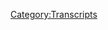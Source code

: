 {{DEFAULTSORT:
    #_TRANSCRIPT_0809:May 18, 2023
}}{{Transcript
    | title         = [[809: May 18, 2023]]
    | caption       = [https://knowledgefight.libsyn.com/809-may-18-2023 Listen to this episode on Libsyn]
    | episodeNumber = [[809: May 18, 2023|809]]
    | length        = 02:35:43
}}

{{MessageBox
    | header     = Warning: Bot Generated Content
    | text       = This transcript was automatically generated by transcription software and likely contains many mistakes and misattributions. Please check the audio for definitive quotes, attribution, and context.
    | image      = N3yvass4myg91.webp
    | imagewidth = 50px
    | id         = warning
}}

{{TranscriptBlock
    | name      = Unknown Speaker
    | timestamp = 00:00:04.000
    | text      = Red Alert. Red alert red alert
}}

{{TranscriptBlock
    | name      = Alex Jones
    | timestamp = 00:00:12.000
    | text      = knowledge Damn, Jordan wedding knowledge party.com It's time to pray. I have great respect for knowledge, knowledge. I'm sick of them posing as if they're the good guys. Shang chi or the bad guy knowledge. Dan and Jordan knowledge fight need money handy? Dandy you're stopping Andy and Cam handy in Kansas. Andy in Kansas, you're on the airplane. Huge fan. I love your word. Knowledge by luck knowledge fight.com.
}}

{{TranscriptBlock
    | name      = Dan
    | timestamp = 00:00:58.000
    | text      = Hello, everybody. Welcome back to another tread. I'm Dan. I'm Jordan workable dudes like to sit around worship at the altar of saline and talk a little bit about Alex Jones. Oh, indeed.
}}

{{TranscriptBlock
    | name      = Jordan
    | timestamp = 00:01:07.000
    | text      = We are down in Georgia. Dan. Question for you. Today, buddy. You go first. My bright spot. Dan is yesterday. My wife, my wife's mom's
}}

{{TranscriptBlock
    | name      = Dan
    | timestamp = 00:01:19.000
    | text      = my wife smile. That
}}

{{TranscriptBlock
    | name      = Jordan
    | timestamp = 00:01:20.000
    | text      = one's a little bit tougher. Give it a shot. It's great. It went Oh, it went overwhelming. They took our two dogs Fanny and Jake, who I will be honest with you, we are not great at grooming our dough.
}}

{{TranscriptBlock
    | name      = Dan
    | timestamp = 00:01:35.000
    | text      = That's true. They're there, they're off to a mess. They're
}}

{{TranscriptBlock
    | name      = Jordan
    | timestamp = 00:01:37.000
    | text      = off to a mess. And then summer is barreling down. And they were going to be extremely hot so that we took them over and they groomed our dogs for us. And it was an incredibly nice thing for them to do. Because they agreed in advance without knowing exactly how much work it was going to be. It isn't
}}

{{TranscriptBlock
    | name      = Dan
    | timestamp = 00:01:57.000
    | text      = one of them a dog groomer or a dog show? Yeah, they're
}}

{{TranscriptBlock
    | name      = Jordan
    | timestamp = 00:02:01.000
    | text      = very familiar with Joe's. Yeah, this
}}

{{TranscriptBlock
    | name      = Dan
    | timestamp = 00:02:03.000
    | text      = is right in the wheelhouse. Right. But I mean, let's still a nice thing to do. I didn't mean,
}}

{{TranscriptBlock
    | name      = Jordan
    | timestamp = 00:02:08.000
    | text      = oh, no, no, no, it's, here's, here's the thing, if we took it to a professional groomer, they would have been like, there is no, the cash register doesn't go high enough. You know, like, that's they were not well, that we needed them just fair enough. So it was it was a monumental task. And I am incredibly grateful because they look great.
}}

{{TranscriptBlock
    | name      = Dan
    | timestamp = 00:02:27.000
    | text      = Oh, that's nice. Yes, sweet dog, what's your rights, one of them sweeter than the other, I'll leave that. sadly true. definitely true. Which is, which even listeners may know, I've expressed my preferences for your dogs. So I may be moving in the not too distant future, and D. And so my bright spot is I have been trying to gather my stuff together. And it's leading me to go through some stuff that I haven't looked at in a very long time. And so I opened up a folder that I have, and it has a number of posters that my brother drew of me like when I was in college. Right, right, drew a comic strip. That was about me, but not really about me. Yeah, we've talked about that. Yeah, um, and so there were a number of like posters, and there was some weird photo shops to that, like, I don't know, I don't know where these came from. But they were they were just bizarre photo shops with my face on things, the
}}

{{TranscriptBlock
    | name      = Jordan
    | timestamp = 00:03:27.000
    | text      = Wikipedia entry for
}}

{{TranscriptBlock
    | name      = Dan
    | timestamp = 00:03:28.000
    | text      = balsa balls. It was just it was delightful, like going through all this stuff. And in it, I found this letter that I've talked about before, but a couple of times when I've told people about this, they did not believe they don't believe that this is true. Okay, I was I got a confidential letter in the mail one day while I was in college, and it was from the like, disciplinary office or whatever. And like my being in college was under review. Someone had complained about me to the disciplinary board because of something I had written in the campus paper. Yes, yes. And so I went to the meeting with a friend of mine pretending to be my lawyer because I just made a big big joke out of the whole thing. Yeah, to confidential letters was trying to get me kicked out of school, really. And so I found the letter I actually still have the letter, not the first letter, but I got I still have the second letter that was the guy saying, we are so sorry, you did not do anything wrong. I saw that I was like, Oh man, it's nice when you have little things that like reminds you that your past isn't like embellished or you have stories that you tell over and over again at bars and stuff like you start to question some of the specific details. And it's nice to have like this little this little what would you call it? A mental Yeah, basically yeah. No. Trophy. That's a that's a concrete physical thing. Yeah. That was real nice.
}}

{{TranscriptBlock
    | name      = Jordan
    | timestamp = 00:05:05.000
    | text      = No, I mean, for us with some of our exploits from the past, there's a little bit of like, I'm probably making that up. I don't believe me. It sounds like a number of
}}

{{TranscriptBlock
    | name      = Dan
    | timestamp = 00:05:15.000
    | text      = the things that ended up becoming bits. Yeah, that I would do on stage. Absolutely. I questioned my own memory of Hoadley of a number of things that were that became Joe.
}}

{{TranscriptBlock
    | name      = Jordan
    | timestamp = 00:05:26.000
    | text      = Yeah. Did I did I embellish this for the bit? Right? What is real?
}}

{{TranscriptBlock
    | name      = Dan
    | timestamp = 00:05:30.000
    | text      = You know, he said something to that person. Totally. I probably wasn't that witty.
}}

{{TranscriptBlock
    | name      = Jordan
    | timestamp = 00:05:34.000
    | text      = I mean, that's real wedding. Jordan, that's a little too windy for real life. Come on, buddy.
}}

{{TranscriptBlock
    | name      = Dan
    | timestamp = 00:05:39.000
    | text      = I mean, that's one of the reasons why I really value keeping a lot of these mementos of like things that listeners have sent in and, you know, stuff like that. Because one day I'll probably be like, people didn't really like that show. It would be nice to have like, I don't know, old man, old man's house phone puppet.
}}

{{TranscriptBlock
    | name      = Jordan
    | timestamp = 00:06:03.000
    | text      = I'm worried that we're gonna be sitting in some fucking old man chairs just being like, I didn't really like our show. No, people liked it. Sucks. Come,
}}

{{TranscriptBlock
    | name      = Dan
    | timestamp = 00:06:14.000
    | text      = it's, it's a possible outcome for us. So Jordan, today, we have an episode to go over. Yes. And today we're gonna be talking about the present day. You know, I think a fair criticism could be made that we have not paid much attention to the present day. I think a lot of that has to do with it being kind of repetitive, a little bit boring. A lot of the time, it certainly inflammatory dangerous. Not to say that there isn't bad stuff going on. But a lot of it ends up being retread territory, and what have you. And so it can be a little bit frustrating. But that said, I think that there is an argument to be made that we need to do a little more in the present day. So I'm gonna I'm gonna make an effort on that front.
}}

{{TranscriptBlock
    | name      = Jordan
    | timestamp = 00:06:53.000
    | text      = All right. All right. I recognize that.
}}

{{TranscriptBlock
    | name      = Dan
    | timestamp = 00:06:55.000
    | text      = So in service of that, we will be talking about May 18 2023. That was Thursday. That was Thursday as Alex only did a couple of minutes on Friday. Okay, he did not did not do most of his show. Oh, and hosted did a lot of it from the car. No, from the home studio. Oh, sitting in the what could have been Alex Jones live painting office. But unfortunately, he Mark screwed us. He should
}}

{{TranscriptBlock
    | name      = Jordan
    | timestamp = 00:07:23.000
    | text      = have an easel in there just taught us. Yep. Just to taunt us
}}

{{TranscriptBlock
    | name      = Dan
    | timestamp = 00:07:27.000
    | text      = like a Rappaport snow.
}}

{{TranscriptBlock
    | name      = Jordan
    | timestamp = 00:07:29.000
    | text      = Picture, really? I mean, just a signal to only us. I know. You know, like that would be worth it. And we would be suitably chastise. If he could pull that off. I'll eat it.
}}

{{TranscriptBlock
    | name      = Dan
    | timestamp = 00:07:41.000
    | text      = I would say fair play. Yeah, absolutely.
}}

{{TranscriptBlock
    | name      = Jordan
    | timestamp = 00:07:42.000
    | text      = We would have no choice but to be like, tip of the cap to you, sir.
}}

{{TranscriptBlock
    | name      = Dan
    | timestamp = 00:07:47.000
    | text      = Yeah, we also just, you know, there was a bit of stuff going on. So we didn't have an episode on Friday. Thank you for everybody being cool about that. We are now back. And we will be getting into this bullshit. All right. We might also be getting a little bit of a Return Of The Furious Dan. Sick of the bullshit like that. Yeah. So we'll see if he comes out to play. But for now, before we get into business, let's take a little moment. Say hello to some new walks. That's great idea. So first, bench up hero. Oh, I get it. It's like Ben Shapiro. But bench up hero. Thank you so much. You are now a policy wonk.
}}

{{TranscriptBlock
    | name      = Alex Jones
    | timestamp = 00:08:28.000
    | text      = I'm a policy wonk. Thank
}}

{{TranscriptBlock
    | name      = Jordan
    | timestamp = 00:08:29.000
    | text      = you very much. Sorry, I
}}

{{TranscriptBlock
    | name      = Dan
    | timestamp = 00:08:30.000
    | text      = ruin the joke. Next, Amber Willow. Thank you so much. You're now a policy wonk.
}}

{{TranscriptBlock
    | name      = Alex Jones
    | timestamp = 00:08:38.000
    | text      = I'm a policy wonk,
}}

{{TranscriptBlock
    | name      = Jordan
    | timestamp = 00:08:39.000
    | text      = thank you very much. Next, I'm walking
}}

{{TranscriptBlock
    | name      = Dan
    | timestamp = 00:08:41.000
    | text      = on sunshine. wanking on socking on sunshine. Thank you so much. You're an apples one.
}}

{{TranscriptBlock
    | name      = Alex Jones
    | timestamp = 00:08:48.000
    | text      = I'm a policy wonk.
}}

{{TranscriptBlock
    | name      = Dan
    | timestamp = 00:08:49.000
    | text      = Thank you very much. Thank you and abominable. Kiwi. Thank you so much. You're now a policy wonk.
}}

{{TranscriptBlock
    | name      = Alex Jones
    | timestamp = 00:08:54.000
    | text      = I'm a policy wonk,
}}

{{TranscriptBlock
    | name      = Jordan
    | timestamp = 00:08:55.000
    | text      = thank you very much.
}}

{{TranscriptBlock
    | name      = Dan
    | timestamp = 00:08:56.000
    | text      = And we got a great mix. Jordan Sue, thank you so much to Knox revenge, you are now a technocrat.
}}

{{TranscriptBlock
    | name      = Alex Jones
    | timestamp = 00:09:02.000
    | text      = I'm a policy wonk. Telling you brilliant someone someone sodomized sent me a bucket of poop daddy sharp. Jar Binks has a Caribbean black action. He's a loser. Little little teeny baby. I don't want to hate black people. I renounce Jesus Christ,
}}

{{TranscriptBlock
    | name      = Jordan
    | timestamp = 00:09:22.000
    | text      = I guess about chess. Thank you very much.
}}

{{TranscriptBlock
    | name      = Dan
    | timestamp = 00:09:24.000
    | text      = So this episode is trash. Okay, it's real bad. Okay.
}}

{{TranscriptBlock
    | name      = Jordan
    | timestamp = 00:09:27.000
    | text      = All right.
}}

{{TranscriptBlock
    | name      = Dan
    | timestamp = 00:09:29.000
    | text      = Alex says a bunch of bad people on bad shit with their head story. That's good point, making me mad. Okay, read a chapter of a book that was unrelated to Alex's shit just because of some nonsense he was talking. But I also think that it's an interesting case study in the theory that Alex might do stimulants. Okay, you will hear him quite speedy towards the end of this episode. Okay, and yet here is what he's like at the big You know, okay
}}

{{TranscriptBlock
    | name      = Alex Jones
    | timestamp = 00:10:03.000
    | text      = in the last 14 hours or so before I went to bed last night before I got up at 6am this morning something really happened to me I crossed into a new mental space oh god that I've never really experienced before and I'm having trouble describing it but it is a brainwave or mindset but I would describe as a mixture of sadness. Oh boy kind of responsibility Okay, and I'm determination
}}

{{TranscriptBlock
    | name      = Jordan
    | timestamp = 00:10:58.000
    | text      = pull it together man I was drawn this out longer,
}}

{{TranscriptBlock
    | name      = Alex Jones
    | timestamp = 00:11:02.000
    | text      = but also extremely calm okay and committed. Now everything I'm gonna cover here today, we all basically already know is true and going on.
}}

{{TranscriptBlock
    | name      = Dan
    | timestamp = 00:11:16.000
    | text      = So that's great starting the show by saying that everything we're gonna be covering and stuff the audience already knows. The shifts are redundant and he's out of the material Listen,
}}

{{TranscriptBlock
    | name      = Jordan
    | timestamp = 00:11:24.000
    | text      = skip this one. I got nothing new for you. I don't know this
}}

{{TranscriptBlock
    | name      = Dan
    | timestamp = 00:11:28.000
    | text      = might just be really have no gas in the tank whatsoever.
}}

{{TranscriptBlock
    | name      = Jordan
    | timestamp = 00:11:32.000
    | text      = I'm not good. ASMR I don't know why you would be listening to this for my noises that
}}

{{TranscriptBlock
    | name      = Dan
    | timestamp = 00:11:36.000
    | text      = tone scares me. That's so sluggish and like. And it's like you're just starting the show coming out the gate with nothing. Absolute called this low energy Rhuddlan. Pretty bad, pretty scary. Yeah, I'm also I grow weary of him constantly saying that he's reached a new place of Zen like clarity, constantly over and over again. Oh, no, no, last time was as clear as this time.
}}

{{TranscriptBlock
    | name      = Jordan
    | timestamp = 00:12:04.000
    | text      = Yeah, generally speaking, and I'm going off of all of a sudden, I know everything I'm going off of just my own personal studying. You know, I don't know for sure. But most of the time, whenever people would reach like, you know, enlightenment or whatever, they didn't call back another week later and be like, no, no, this time I super reached enlightenment. Like, last time, I was kind of lying to you, right? Like that didn't happen once a
}}

{{TranscriptBlock
    | name      = Dan
    | timestamp = 00:12:27.000
    | text      = week. Buddha would declare a new enlightenment once
}}

{{TranscriptBlock
    | name      = Jordan
    | timestamp = 00:12:31.000
    | text      = you get there. You're done. Right? Yeah.
}}

{{TranscriptBlock
    | name      = Dan
    | timestamp = 00:12:34.000
    | text      = So Alex has a bunch of stories that that work together. All right, paint a larger picture. Okay.
}}

{{TranscriptBlock
    | name      = Alex Jones
    | timestamp = 00:12:40.000
    | text      = We have already basically gone over the edge of a cliff. But we have a parachute we can pull before we hit the bottom. But we've jumped off the 5000 foot cliff. And we've already fallen about 1000 feet. And very soon we don't pull the chute. Collectively, we are all going to be destroyed. That's that's guaranteed.
}}

{{TranscriptBlock
    | name      = Jordan
    | timestamp = 00:13:03.000
    | text      = I've seen some people think about the evil people
}}

{{TranscriptBlock
    | name      = Alex Jones
    | timestamp = 00:13:05.000
    | text      = that are doing this at the top, down to their menu at the bottom. And I've just see so clearly, historically how this has happened before. And I can see really the algorithm of evil that they're using for control. Now each one of these stories and there's six and seven that all tie together, maybe eight
}}

{{TranscriptBlock
    | name      = Jordan
    | timestamp = 00:13:31.000
    | text      = Why not nine all
}}

{{TranscriptBlock
    | name      = Alex Jones
    | timestamp = 00:13:34.000
    | text      = complement each other and understanding what's unfolding. And and each one is devastating. Devastating in what it means and the ramifications. And each one of these stories we could talk for the next four hours about just one of them.
}}

{{TranscriptBlock
    | name      = Dan
    | timestamp = 00:13:58.000
    | text      = Not at this right.
}}

{{TranscriptBlock
    | name      = Alex Jones
    | timestamp = 00:14:01.000
    | text      = Some of the headlines. Let me go. But it's not just the stories. It's that they're telling you this now. Here's one of them. CNBC, a secretive annual meeting attended by the world's elite as AI, top of the agenda. They go on to say the Bilderberg Group is meeting in Portugal. And that world leaders will secretly be there along with the hands of big tech and banks. And they're going to shave us with a world government plan to protect us from the AI they're launching against us.
}}

{{TranscriptBlock
    | name      = Dan
    | timestamp = 00:14:40.000
    | text      = So Alex said him he has like seven maybe eight stories. He gets to two. Yeah, I
}}

{{TranscriptBlock
    | name      = Jordan
    | timestamp = 00:14:45.000
    | text      = was gonna say I would. Yeah, I would have been surprised if we got past three.
}}

{{TranscriptBlock
    | name      = Dan
    | timestamp = 00:14:48.000
    | text      = I was really excited to track these eight stories and see what the connective tissue was, like see if we could really learn slowly but he gets to two and just gives up. Yeah. So one of the constantly Teachers of Alex's show is him saying that various things were total secrets that no one talked about before except for him. But now all of a sudden the media is talking about this thing. And that in and of itself is a story. The message the audience is supposed to get from this is that the media is covering it because the globalists have told them to, because the globalists have to follow Alex's bizarre cosmic law system, where before they do something evil toward the population, they have to give a cryptic warning about it. So if we don't stop them before doing it, it's our fault because we had the freewill to stop them. In almost every instance of this, the thing that Alex is pretending was previously a secret had been talked about widely before. And he's just lying about the new news item in order to make it fit his mold as he's doing here. This cosmic universe law thing is really stupid. And what kind of universe do we live in where the victim of an atrocity is to blame for it being done to them because they didn't stop it. If someone with a gun confronts you in an alley and says, I'm going to kill you, that technically is a warning. They're signaling their intention. And at that point, you have the freewill to try to stop them. The fact that you had that warning, doesn't make it your fault when the person then shoots you. But I guess that's how Alex views the cosmos. Yeah,
}}

{{TranscriptBlock
    | name      = Jordan
    | timestamp = 00:16:11.000
    | text      = I mean, that's dumb. That's not good reasoning. No, it's just not
}}

{{TranscriptBlock
    | name      = Dan
    | timestamp = 00:16:16.000
    | text      = No, I was also thinking about this a little bit more. And I had a realization, Alex's greatest fear is a one world government, but by him believing in this weird intergalactic law system, he essentially believes in a one universe government that extends beyond our plane of existence and possibly beyond death. This whole idea is that if there's a one world government, there'll be nowhere you could go that wouldn't be under their control. And yet his own ideology involves a far more inescapable system of control. I just thought that was strange.
}}

{{TranscriptBlock
    | name      = Jordan
    | timestamp = 00:16:47.000
    | text      = Yeah, I mean, it is it is a little bit like a Russian nesting doll, kind of, you know, governments, within governments within governments. If your argument is that the United States government is a system, then you have to then say that the World Government is a system just not organized.
}}

{{TranscriptBlock
    | name      = Dan
    | timestamp = 00:17:02.000
    | text      = As a cosmic universal. It's inescapable. Is
}}

{{TranscriptBlock
    | name      = Jordan
    | timestamp = 00:17:07.000
    | text      = there a solar system government must be there's got to be a middle ground between multi-dimensional
}}

{{TranscriptBlock
    | name      = Dan
    | timestamp = 00:17:11.000
    | text      = government
}}

{{TranscriptBlock
    | name      = Jordan
    | timestamp = 00:17:12.000
    | text      = of earth and everything else.
}}

{{TranscriptBlock
    | name      = Dan
    | timestamp = 00:17:14.000
    | text      = I mean, I guess his version of it would be like, That's what his religion is, you know, that's God or something. Right? It's still like, if you just crystallize it down, that is still like, the greatest police state of all right
}}

{{TranscriptBlock
    | name      = Jordan
    | timestamp = 00:17:26.000
    | text      = for him. Right. Right. And that and still further, like, if your point is that the universal galactic law is superior than again, everything you are doing to fight against the American government is pointless and stupid. What are you doing? Sure. There's the intergalactic government thing?
}}

{{TranscriptBlock
    | name      = Dan
    | timestamp = 00:17:43.000
    | text      = Yep. Yeah, this CNBC article that Alex is covering is real. And it's about how this year Bilderberg has their 69 annual meeting. And that AI is on the top of the agenda. Now one thing that they don't mention when they included that statement in the headline that AI topped the agenda is that the agenda that was published by the Bilderberg organizers was an alphabetical order. So AI topped the list because it started with a and the next item on the docket was the banking system. Right AI very well may be an important topic, but from that list that was published, it's unclear if it's the most important or if it's the first and the
}}

{{TranscriptBlock
    | name      = Jordan
    | timestamp = 00:18:20.000
    | text      = this is why you always make Aardvark a topic at the Bilderberg Group always make art. People off topic is aardvarks. Okay, I guess that's what we're doing with the right.
}}

{{TranscriptBlock
    | name      = Dan
    | timestamp = 00:18:31.000
    | text      = Or someone named Aaron, or or
}}

{{TranscriptBlock
    | name      = Jordan
    | timestamp = 00:18:35.000
    | text      = the movie AI starring Haley Joel Osment? You know, that's the way you do it.
}}

{{TranscriptBlock
    | name      = Dan
    | timestamp = 00:18:39.000
    | text      = There's a lot to work out. But that movie here is Yeah, Alex asserts that the CNBC article says that the Bilderberg Group is going to, quote, save us with a world government plan to protect us from the AI they're launching against us. Sure. I know it doesn't need to be said. But that's nowhere in the article. Alex is just making that up. That's his storyline. And he's pretending that this article the firm's, but it doesn't, right. So that's the first of the two articles of the seven that connect together, right of the
}}

{{TranscriptBlock
    | name      = Jordan
    | timestamp = 00:19:07.000
    | text      = two that he's going to I, here's here's what I would say, all right. If you say something to me, like, I could spend four hours on this story, then you should end the sentence there and then say I will? Well, they did. Does that make sense? It
}}

{{TranscriptBlock
    | name      = Dan
    | timestamp = 00:19:24.000
    | text      = raises the question of if you could, is that that implies that there is enough to cover there, then the reasonable for people Exactly.
}}

{{TranscriptBlock
    | name      = Jordan
    | timestamp = 00:19:33.000
    | text      = Like I've been the more the more I think about it, the more I'm like I shouldn't be talking. What What can I know in 15 minutes? What What Why would I ever watch an interview on TV for eight minutes? I can't learn anything in eight minutes. I can't learn anything in eight minutes. Yeah.
}}

{{TranscriptBlock
    | name      = Dan
    | timestamp = 00:19:49.000
    | text      = And Alex is doing a disservice by not going for hours on these topics. Totally. There's a lot to learn, but there's actually not he just says that all the time. Yeah, that's fair. So here's the second article. I don't It connects at all.
}}

{{TranscriptBlock
    | name      = Alex Jones
    | timestamp = 00:20:01.000
    | text      = And then that ties into this bombshell report that's on infowars.com from the National Archives, and the ADL is proud of this and wants you to know that for 60 years they've been secret police in America that have infiltrated grips and I believe what they describe is criminal. They got criminally indicted for breaking into police stations robbing files in San Francisco areas. But when I tell you the ADL is at the heart of quarterbacking this stuff on the ground that describe how they work with the Justice Department the CIA, they have released this and are proud to let you know because now they've gone from beta to full operational from the school boards on up they are calamities about to hit us economically culturally militarily that are already hitting that the the system plans to really go the final step of assassinating any populace any anyone that stands against what's happening and you're putting us in slave labor camp, so we left calling for I don't
}}

{{TranscriptBlock
    | name      = Dan
    | timestamp = 00:21:17.000
    | text      = I don't think that that's the case. I am now still notice the low register the various kind of down delivery because he's gonna get speedy a little bit later. Yeah,
}}

{{TranscriptBlock
    | name      = Jordan
    | timestamp = 00:21:29.000
    | text      = yeah, I liked speedy you know, I want to say this. I am tired of calling Alex a liar. Okay, we've he lies all the time. Sure. So as a leftist, I am going to call for people like Alex to be put in slave camps. That is what I am calling for. So now Alex is not lying. Okay.
}}

{{TranscriptBlock
    | name      = Dan
    | timestamp = 00:21:46.000
    | text      = I mean, I guess if you want to own that you can I own it. Okay. I'm not going to
}}

{{TranscriptBlock
    | name      = Jordan
    | timestamp = 00:21:53.000
    | text      = the only one on this planet. So I
}}

{{TranscriptBlock
    | name      = Dan
    | timestamp = 00:21:55.000
    | text      = was a little bit worried about Alex listening to this at this point. Sure. Seems unwell. Yeah. Real down real tangential, kind of in his thinking. So Alex didn't read this headline. So it wasn't immediately obvious what the story that he was talking about was, but it's an article from the Infowars website titled quote, ADL ran an extensive multi dimensional counterintelligence operation to destroy the John Birch Society. Okay. This is a reposting of an article from information liberation, which is another very Infowars ish outlet. Yeah. This article is in turn re reporting on an interview that the Jewish telegraphic agency did with a historian named Matthew Dallek, who has a new book out called birchers How the John Birch Society radicalized the American right. In researching the book, he found records in the archives of the American Jewish Historical Society in New York that detailed how members of the ADL had infiltrated the John Birch Society, and were able to use their insight information to help expose the real character of the JBS and how much of a threat it posed to a civil democratic society. Right. Alex can be all upset as much as he wants about how members of the ADL infiltrated this group. He loves and showed the public how they were organized around ideas like opposition to civil rights, but his claims that they were some kind of Gestapo are working with the government to take down JBS figures. It's just not true. Also, the ADL isn't bragging about this. The entire story is about a historian who wrote a book uncovering this chapter in history. The ADL itself isn't even involved. This is the second headline. And so far, both of them are articles that Alex is completely misreporting. All right. And we're not going to get more
}}

{{TranscriptBlock
    | name      = Jordan
    | timestamp = 00:23:35.000
    | text      = now. So here's it's obvious, all right. Ai, ADL
}}

{{TranscriptBlock
    | name      = Dan
    | timestamp = 00:23:45.000
    | text      = top the agenda, so
}}

{{TranscriptBlock
    | name      = Jordan
    | timestamp = 00:23:49.000
    | text      = it starts with a buddy, how many how many of the other stories started with a is the question.
}}

{{TranscriptBlock
    | name      = Dan
    | timestamp = 00:23:55.000
    | text      = Most of my clips start with the word Alex. Oh, so a lot of those. Seems pretty good. So this story, like I said, has nothing to do with the ADL, except for this historian found records regarding the ADL than their behavior in like 1959. And through the 60s, right? He is taking that opportunity to quite aggressively attack the ADL in ways that might come off as a bit anti semitic.
}}

{{TranscriptBlock
    | name      = Alex Jones
    | timestamp = 00:24:30.000
    | text      = But let's talk about what's really going on here because by how did the ADL come out and attack anybody that doesn't want to be a slave. They call everybody anti semitic. That actually paints the target in the media and in the culture. That is Jews that run it. And then there's persecution of Jews and the ADL gets more money. But at the end of the day, there are a lot of powerful Jews are the New World Order was the middle step question. It's not about what religious or racial group you bar. It is about human animal cloning. It is about euthanasia. It is about forced abortion. It is about sterilizing children. It is a biomedical mad scientist population tyranny at the top that makes Hitler look like a lightweight but imagine if the Nazis have been more sophisticated and attached to the food and water and culture which they had plans once they took over to do covertly. Imagine that they hired a leftist Jewish organization to be their friend group. The Nazis would have won
}}

{{TranscriptBlock
    | name      = Dan
    | timestamp = 00:25:37.000
    | text      = man All right, man. Oh man Okay, man. Oh, man,
}}

{{TranscriptBlock
    | name      = Jordan
    | timestamp = 00:25:41.000
    | text      = that's that's an intense statement to make.
}}

{{TranscriptBlock
    | name      = Dan
    | timestamp = 00:25:44.000
    | text      = This is not political differences with the ADL that he's expressing
}}

{{TranscriptBlock
    | name      = Jordan
    | timestamp = 00:25:47.000
    | text      = doesn't feel political at all. Really? Oh, boy. You know, you know sometimes people do that like logical Judo thing where you say something and then they try and twist it and then send it on back to you and then you you you hear in their head that haha what do you think about that? Every time he says like, Oh, if Jews didn't call people anti semitic nobody would even know Jews were there to be anti semitic for I always hear in my head that ah, what do you think about that? Dum Dums? Yeah, and you're like, that's insane. You're an insane person. Yeah.
}}

{{TranscriptBlock
    | name      = Dan
    | timestamp = 00:26:18.000
    | text      = On its face. It's an outrageously misguided and rooted in bigotry idea to express. Yes. But yeah, Alex thinks that this is like some kind of a trump card.
}}

{{TranscriptBlock
    | name      = Jordan
    | timestamp = 00:26:32.000
    | text      = I have I have fooled you. You thought words didn't mean thing.
}}

{{TranscriptBlock
    | name      = Dan
    | timestamp = 00:26:36.000
    | text      = Good luck getting around my. My trap? Yes, absolutely. It's
}}

{{TranscriptBlock
    | name      = Jordan
    | timestamp = 00:26:40.000
    | text      = like a debate team logic trap that he thinks he's broken. And it is
}}

{{TranscriptBlock
    | name      = Dan
    | timestamp = 00:26:43.000
    | text      = not it. No. Also, it turns out the ADL run most of the police.
}}

{{TranscriptBlock
    | name      = Jordan
    | timestamp = 00:26:49.000
    | text      = Interesting. Yeah. All right.
}}

{{TranscriptBlock
    | name      = Alex Jones
    | timestamp = 00:26:51.000
    | text      = So I'm not being an apologist. For any of these extremist groups, whether it be the ADL or the PKK. What about the Jaypee differences? The kk k doesn't secretly control much of the police and the Justice Department they opened? Well, we're gonna talk about today. But why would they come out and get National Archives documents? And then put them out publicly? And say, we've been infiltrating right wing groups and posing as racist to discredit them? Since the 60s. We already know that. What do you think Patriot front is the ADL, but here they are saying we infiltrate groups, and then we try to say racist things at press conference, to make mainline conservatives look bad. That's a false flag.
}}

{{TranscriptBlock
    | name      = Dan
    | timestamp = 00:27:46.000
    | text      = That's a false flag. This is not at all what the article says nor what was reported by Matthew Gallic, who was the guy who wrote about the documents he uncovered, right. Also, it's not from the National Archives, which is a federal agency within the government. These documents are from the American Jewish Historical Society. Right, right. Alex hasn't read this store. And he's just making up details. So you end up with this kind of sloppiness and like, wish fulfillment. This is what he wants the story to be, but it's not Yeah, to put into sharp focus what's going on here. There's a historian who wrote about some documents he found in these archives. These documents related to how some members of the ADL took it upon themselves to infiltrate the John Birch Society in the 60s because they felt that what the JBS stood for was a threat to our democratic system, and in turn a threat to populations like Jewish Americans. Alex's taken an article that is editorializing on an interview with that historian and is reporting that these documents revealed that the ADL has been infiltrating these groups and false flagging them by being racist. So the right wing groups get a bad name. Alex is just making that up because he wants it to be true. He likes these hate groups, but doesn't want the responsibility of publicly accepting that the group's he likes are full of racists and bigots, so he pretends that those elements of his world are just fake. To be clear, I read this chapter and Alex book about the birch watchers as they called themselves, and nothing Alex is saying is defensible at all. Dallek even does concede that some of the tactics the ADL used may have been illegal. But illegality was in the form of spying on members of these right wing groups, including digging up financial information that they may not have had the right to access. Dallek says quote, the activities honored by the birdwatchers were generally neither as nefarious as the society's critics alleged nor is innocent, as its defenders claimed. So in the process of their spying, they didn't uncover crimes and the meetings weren't full of ravenous bigots, but they documented how quote anti semitic and racist ideas and language were endemic to the society from the beginning. Before it started recording the wrong kind of attention. The society made no attempt to hide its clear ties to outnet white supremacists as the birdwatchers documented the racism flourished at the top receiving an official say sanction that helped legitimize the very notions the society claimed it to test it. They spied on and then rely relayed much of that information that they found to the media in an attempt to give people a picture of who the JBS really was. They weren't false flagging anybody. One passage in the chapter of Alex book really resonated with me. It's talking about the birchers, but it really is so true of the position Alex exists in as well. Quote, defending a white supremacist in one breath while denouncing white supremacy in the next underscored the dilemma that society didn't want to alienate more tolerant conservative members, or hardliners, it feared the critics would use charges of racism to discredit the movement. But it wasn't always able to hide its darker impulses and associations. Sometimes it was those darker forces that revolted. And that's the same kind of bind that Alex finds himself in. Yeah. So anyway, Alex is just lying about this story.
}}

{{TranscriptBlock
    | name      = Jordan
    | timestamp = 00:30:58.000
    | text      = I like to I like the idea that like, in Alex's mind, what happened was in the 60s, the ADL infiltrated these groups, right? And then, in a certain sense, the people who were in those groups stop really caring that much. And it's just the ADL who's being racist now. Yeah, it's almost like they've they've just switched roles. And the ADL doesn't even know that they're all false flagging everyone is just a racist now,
}}

{{TranscriptBlock
    | name      = Dan
    | timestamp = 00:31:25.000
    | text      = like they don't even understand the John Birch Society is just like, they're like, We want lower taxes, we support Chiang Kai Shek or whatever you know, that's that's all they're doing me. ADL is coming in and attacking the civil rights. That's what makes sense. Yeah. Yo made Gary Allen right communist revolution in the streets about the civil rights.
}}

{{TranscriptBlock
    | name      = Jordan
    | timestamp = 00:31:47.000
    | text      = Well, but that's again, you didn't know that he was undercover as the ad ADL undercover guy. Right? It turns out the the intellectual underpinnings of everything to do with JBS are an entirely false flag creation of the ADL.
}}

{{TranscriptBlock
    | name      = Dan
    | timestamp = 00:32:01.000
    | text      = It's the only way it's the only way to excuse the flagrant racism and bigotry of the John Birch Society for sure. Yeah. So we got a big headline share today. Alex hasn't gotten to it yet. It's a It's our COVID narrative of the Boo and I would have thought the COVID conspiracies would be a little bit a little bit passe at this point. Yeah. Turns out not and they're only getting more extreme. Sure.
}}

{{TranscriptBlock
    | name      = Alex Jones
    | timestamp = 00:32:27.000
    | text      = Let's talk about what the New World Order really is. We come back, okay. Okay. In 130, plus US hospitals, there's no whistleblowers, documents and recordings coming out. But we already knew this, but now it's confirmed.
}}

{{TranscriptBlock
    | name      = Alex Jones
    | timestamp = 00:32:46.000
    | text      = They had special floor setup, in most cases with people that weren't even doctors or nurses, but we're technicians placing your family can come see you. And that quoters and we know that $51,000 bonus for killing somebody. But now the insiders are coming out. Think of the organized evil of that. That's the point. Can you organize people to kill people in front of everybody and get away with it? I mean, people the ADL is really what you want to be part of. I mean, come on. You're that bad.
}}

{{TranscriptBlock
    | name      = Dan
    | timestamp = 00:33:18.000
    | text      = Wait, so wait, yeah. Wait, I don't know what the ADL has to do with
}}

{{TranscriptBlock
    | name      = Jordan
    | timestamp = 00:33:22.000
    | text      = the ADL. This one? No. Are you sure this one isn't about AI? No, no,
}}

{{TranscriptBlock
    | name      = Dan
    | timestamp = 00:33:26.000
    | text      = I don't know what's going on. All right. So this is the new COVID conspiracy that Alex is pushing. Ah, apparently all these hospitals had killed floors shows they're going to go on to call them where they would just murder COVID patients presumably to get their hands on that sweet sweet K.
}}

{{TranscriptBlock
    | name      = Jordan
    | timestamp = 00:33:40.000
    | text      = Boy 50k for a human life. That's so cheap steel. Yeah.
}}

{{TranscriptBlock
    | name      = Dan
    | timestamp = 00:33:45.000
    | text      = So yeah, like you like you responded to I'm not sure what ADL is doing involved here. Yeah, it seems kind of like Alex is just on a bit of a tear about the ADL. So he's injecting them into every story, probably because his worldview is based on anti semitic tropes and yelling about ADL all the time excites the darker forces in his audience that helps get them not to revolt.
}}

{{TranscriptBlock
    | name      = Jordan
    | timestamp = 00:34:04.000
    | text      = Yeah, I mean, if you if the underpinnings of everything you're saying is ultimately anti semitic Yeah, you're always being anti semitic to some extent right now this
}}

{{TranscriptBlock
    | name      = Dan
    | timestamp = 00:34:13.000
    | text      = is just a little bit of one for the cheap Yeah, the big It's back there. Yeah, this
}}

{{TranscriptBlock
    | name      = Jordan
    | timestamp = 00:34:18.000
    | text      = is not none of this subtle shift. Yeah, I'm tired of that. I'm gonna play it to the cheap seats. Yeah.
}}

{{TranscriptBlock
    | name      = Dan
    | timestamp = 00:34:23.000
    | text      = Throwing a bone Bigger, bigger, so Aleksa it's been a little while since we've got to hear him ramble over some music and it's not you belong to the city but it's gonna have to do for now.
}}

{{TranscriptBlock
    | name      = Alex Jones
    | timestamp = 00:34:48.000
    | text      = To come into your cells, electrochemical systems heard you and block us from the enemy's frequency. Reach your hands out Trees ranches for the sun, the stars the proof of God's incredible intention and pray, pray for awakening. Okay. This is only the start of something that will lead humanity out of the darkness to the stars and beyond
}}

{{TranscriptBlock
    | name      = Alex Jones
    | timestamp = 00:35:33.000
    | text      = all right, attorney,
}}

{{TranscriptBlock
    | name      = Jordan
    | timestamp = 00:35:36.000
    | text      = you're gonna let the beat top of the stock you'll
}}

{{TranscriptBlock
    | name      = Alex Jones
    | timestamp = 00:35:38.000
    | text      = feel that Haskell whistleblowers that have blown wide open the gain of function. And the criminal projects went through rands. And he is a man of action. You know, has the witnesses, he has the recordings, he has the documents of what we can see happening.
}}

{{TranscriptBlock
    | name      = Dan
    | timestamp = 00:36:00.000
    | text      = So the kill floor conspiracy is coming from Tom Wren sonra. And he's the guy who has been on the show before. He's not a real deal at all. Oh, we've talked about him a bit in the past. But as a brief recap, because I'm sure you don't even remember who this is. Nope, he's the guy who failed the bar four times finally passed just before the pandemic and then decided to make it his brand to do legal stunts and publicity around COVID. He's been at the center or close to many misadventures over the past few years. But because they're all really embarrassing, in hindsight, he probably doesn't, you know, keep it in not doesn't keep track of his resume too. Precisely, right. Also, he was accused by two women of sexually harassing them at a credit union he used to work at and one woman accused him of touching her breast. He's a huge piece of shit who realized that there was an opening in the COVID conspiracy world for a lawyer to give total horseshit the appearance of credibility, and he's made a ton of money off of it. I went and checked out his Twitter and just today as I'm writing this, he's suggesting that COVID vaccines change your DNA in some way similar to HIV, and says, quote, prove me wrong, by the way, that's impossible proves nothing. Cool.
}}

{{TranscriptBlock
    | name      = Jordan
    | timestamp = 00:37:10.000
    | text      = Ah, um,
}}

{{TranscriptBlock
    | name      = Dan
    | timestamp = 00:37:13.000
    | text      = I scrolled further down. And he tweeted this a couple of weeks ago, quote, developing this as the most important developing story in the country, the COVID-19 murder for money scheme and the hospitals appears in many cases to been carried out by fake doctors and nurses. Whoa, okay. Now I'm listening, this tweet linked to a posting from the Office of the Inspector General in the Department of Health and Human Services about the 2023 operation Nightingale enforcement, this was about a case of four for it's a diploma scheme, where some people were running this out of Florida, they'd have people paid to get their nursing degree, which would then qualify them to take their nursing board exam, they would still need to pass that exam to get licensed, which was weird to think about the you could just get a fake degree and then take the test. And some people conceivably did still pass the test. Yeah,
}}

{{TranscriptBlock
    | name      = Jordan
    | timestamp = 00:38:04.000
    | text      = that's weird. Yeah. It's almost like a lot of school is, you know, won't leave that. Or maybe they
}}

{{TranscriptBlock
    | name      = Dan
    | timestamp = 00:38:09.000
    | text      = they are people who were fairly serious about, like doing some studying, but didn't have the money for college. Who knows what the specifics of these people are? But yeah, it's very weird. I don't know. I couldn't find information on like, a lot of the specific people who bought the diplomas. Yeah. You know, obviously, the people who sold them were all arrested, share, share, share, share. And actually, I was able to find some names of the people because obviously, their licenses were revoked. And so state by state, they had like a number of lists of people who would like, you know, their licenses revoked, right. So this didn't involve people being able to fake the credentials to be a fake doctor. And there's absolutely no indication where any of these people who paid for nursing degrees worked. You know, we don't know when they were in hospitals or treating COVID patients No, don't even know the timeframe of when they got these degrees.
}}

{{TranscriptBlock
    | name      = Jordan
    | timestamp = 00:39:06.000
    | text      = We also don't know if they had extra special training on secret poison, right? Probably hand to hand combat training. I imagined. Yeah,
}}

{{TranscriptBlock
    | name      = Dan
    | timestamp = 00:39:14.000
    | text      = rands isn't invested in pushing his conspiracy narrative. So he just runs with ungrounded speculation on this story while connecting it to his larger narrative. That's what scam people do because he's a scam guy. Rennes has been doing this shit for years. At this point. He's a guy who makes money off yelling that the government is murdering people under the guise of COVID and promising to sue for justice, which he raises money for and then mysteriously never achieves. He has the narrative in place, and it's just a matter of constantly coming up with supposed bombshells to justify acting like you've got the smoking gun this time. In this case, it's an audio recording of two people alleged to be a nurse and a pharmacist. One of them if you just listen to the audio, it's unclear which one of the people it is Jeff says that they felt that the hospitals were killing patients that to a specific doctor had housed on a particular floor because of the way that they were providing care to these COVID pay. Right, right. Right. This isn't a bombshell and it definitely doesn't justify allegations that hospitals had to kill floors for profit, right? It's ridiculous. It's just one person who disagreed, potentially with what was being done as, like the standard of care. Right. Right, right.
}}

{{TranscriptBlock
    | name      = Jordan
    | timestamp = 00:40:22.000
    | text      = Yes, that's, yeah, somebody's saying that the medical system isn't going great. Yeah, that's shocking.
}}

{{TranscriptBlock
    | name      = Dan
    | timestamp = 00:40:30.000
    | text      = Now, there is one thing that I think could get really messy here. And that is that the doctor who runs is accusing of killing people for profit is named in that video that he posted on Twitter. That's not good. It's all fun and games to yell about how unspecified doctors are killing patients for profit. But when the allegation is directed toward a specific person, you might just be entering into defamatory territory. You better hope that Dr. steagle doesn't hear about this and decided that they don't like being called a murderer is, you know what, and actually, as you go through this, like he's clear who the nurse is, or who the pharmacist is, who's his whistleblower? Quotes, oh, boy, and where she worked and all this. So it'd be very easy for this person to be like, this is very clearly making an accusation about me. Yeah, my care that I gave. I think that they could sue the shit out of these people.
}}

{{TranscriptBlock
    | name      = Jordan
    | timestamp = 00:41:24.000
    | text      = Yeah, I think we're gonna become a pipeline for defamatory defamation lawsuits. Hey, just listen to our show and see if you're going to have the right to sue Yeah, buddy in the right way.
}}

{{TranscriptBlock
    | name      = Dan
    | timestamp = 00:41:35.000
    | text      = If you work ascension Hospital, one of the ascension hospital system is particularly those in Birmingham, Alabama, I believe, but also like conceivably all ascension hospitals are being accused of this. Yeah. And so like, you all might have grounds to sue Alex and especially Tom Rennes.
}}

{{TranscriptBlock
    | name      = Jordan
    | timestamp = 00:41:59.000
    | text      = There's a little bit there's a little bit of like, have you had have you had mesothelioma? Like, have you been defamed
}}

{{TranscriptBlock
    | name      = Dan
    | timestamp = 00:42:07.000
    | text      = becoming a late night lawyer and also rams was recently a guest on Dr. Drew's show which is just further evidence that my parents were accidentally right when they told me I shouldn't be listening.
}}

{{TranscriptBlock
    | name      = Jordan
    | timestamp = 00:42:19.000
    | text      = Wow. Fall for both of us for everybody. Oh, yeah. For all of us. I
}}

{{TranscriptBlock
    | name      = Dan
    | timestamp = 00:42:25.000
    | text      = wonder what Anderson the engineer is up to these days can't be good right can't
}}

{{TranscriptBlock
    | name      = Jordan
    | timestamp = 00:42:28.000
    | text      = be Yeah, that must have been a curse was laid upon the at some point. That's because boy independently to choose terrible, trying to
}}

{{TranscriptBlock
    | name      = Dan
    | timestamp = 00:42:37.000
    | text      = think of like regular guests that they had who might have come out. Okay. Patton Oswald was on a bit Sure. Dana Gould was sure
}}

{{TranscriptBlock
    | name      = Jordan
    | timestamp = 00:42:47.000
    | text      = those guys are all right. Those guys that all combination, you know, Doug Benson was on there was he I don't remember
}}

{{TranscriptBlock
    | name      = Dan
    | timestamp = 00:42:53.000
    | text      = him being on Loveline. But he may have been at least not in the years that I was listening.
}}

{{TranscriptBlock
    | name      = Jordan
    | timestamp = 00:42:59.000
    | text      = I remember hearing him talk about it. I didn't listen to him. So the Vandals that were banned a bit the the band The vandal, right, they didn't. Have they gone evil.
}}

{{TranscriptBlock
    | name      = Dan
    | timestamp = 00:43:08.000
    | text      = I don't know. I don't know what they've done since 2000.
}}

{{TranscriptBlock
    | name      = Jordan
    | timestamp = 00:43:11.000
    | text      = Anytime you say any name from something I remember. I'm like, Oh, they're probably evil. Now
}}

{{TranscriptBlock
    | name      = Dan
    | timestamp = 00:43:15.000
    | text      = I really am amped for
}}

{{TranscriptBlock
    | name      = Jordan
    | timestamp = 00:43:18.000
    | text      = evil. there for sure. Evil. They were on the line. Linkin
}}

{{TranscriptBlock
    | name      = Dan
    | timestamp = 00:43:21.000
    | text      = Park was on pretty regularly and they seem pretty cool. They were semi regular guests.
}}

{{TranscriptBlock
    | name      = Jordan
    | timestamp = 00:43:26.000
    | text      = Sure.
}}

{{TranscriptBlock
    | name      = Dan
    | timestamp = 00:43:29.000
    | text      = I remember one episode where the darkness the darkness. I believe in a thing called Yeah, man. Yeah, they walked out after like the first segment. Sure. Because they thought it was gonna be like an interview about the band. No, man. It was people calling in like kids with problems. Yeah. And they were just really uncomfortable. Just a bunch of British dudes who were like, we don't belong here. What do you do? Brock?
}}

{{TranscriptBlock
    | name      = Jordan
    | timestamp = 00:43:51.000
    | text      = We're what what are we doing? Yeah, the
}}

{{TranscriptBlock
    | name      = Dan
    | timestamp = 00:43:54.000
    | text      = Adam is
}}

{{TranscriptBlock
    | name      = Jordan
    | timestamp = 00:43:56.000
    | text      = making fun of ice to children on a fucking talk show. Okay,
}}

{{TranscriptBlock
    | name      = Dan
    | timestamp = 00:44:00.000
    | text      = now? Yeah. Henry Rollins was on a bit.
}}

{{TranscriptBlock
    | name      = Jordan
    | timestamp = 00:44:03.000
    | text      = Yeah, he's he. I mean, aside from his work on Legend of Korra I think he's, I think Goldthwaite Oh, bobcats the best. Yeah, still the best love bobcat. Hmm, I want to go hunt. But I want to go hunt Bigfoot with Bobcat
}}

{{TranscriptBlock
    | name      = Dan
    | timestamp = 00:44:19.000
    | text      = anyway Loveline bad times. Yeah.
}}

{{TranscriptBlock
    | name      = Jordan
    | timestamp = 00:44:21.000
    | text      = Boo. Don't go back.
}}

{{TranscriptBlock
    | name      = Dan
    | timestamp = 00:44:23.000
    | text      = I can't I can't keep thinking of these memories. I'll go back. So anyway, it turns out there were 139 hospitals that had killed floors.
}}

{{TranscriptBlock
    | name      = Alex Jones
    | timestamp = 00:44:34.000
    | text      = Too many Australia, New Zealand Western Europe. I'm getting chills right now. This is so horrible. But UK, Canada the US took men women and children. Oh, don't fake crime. The computers will tell them who to hit. And they would take them to special floors and 130 plus hospitals in the US alone. Killed Wars is what they're called, by whom man, they would then put them on ventilators even when I didn't need it almost every case and put them on enough drugs to kill them. We would have right before they released covered the massive stockpiling in these different countries and news articles about it. The drugs to do the killing, we get
}}

{{TranscriptBlock
    | name      = Dan
    | timestamp = 00:45:23.000
    | text      = into some of that a little bit later. I don't really have much to say about this other than it's nonsense. I only wanted to play this clip to demonstrate where we're at with the COVID conspiracies. Apparently now, the globalists cooked up a bio weapon that they plan to release on people that really wasn't that bad of the virus, right. They plan to pretend that it was a bad virus and a big deal so they could force everyone to get vaccinated. And part of that, I guess, involved planning to have these kill floors in hospitals, right where patients would go and be given treatments the doctors knew would kill them in order to exacerbate the hysteria around COVID. And trick more people into getting vaccinated. Sure the globalist wanted everyone to get vaccinated because the vaccine secretly were another bio weapon, and they're going to kill off most of the population. Wait, that's where it falls. So apparently, doctors were getting paid to murder patient wheelchair. What are we doing?
}}

{{TranscriptBlock
    | name      = Jordan
    | timestamp = 00:46:08.000
    | text      = I mean, I don't know. It all makes perfect sense, man, you know, once you get to 130 Plus, you know, then then my head starts doing math. And I'm like, What are you? What do you how many people you got on each floor? What are you talking about? Timeline? Also, how is it? How is it that I can read a consistent story about states with the death penalty, not being able to find the drugs necessary to kill people? Is it because they're fucking giving them to hospitals? And 130 Plus places in the United States? That must be it? Right? Yeah.
}}

{{TranscriptBlock
    | name      = Dan
    | timestamp = 00:46:42.000
    | text      = And it's 139? Because there are 139 as well. Yeah, there would have to be Yeah, I'd have to be 139 in that network. Did
}}

{{TranscriptBlock
    | name      = Jordan
    | timestamp = 00:46:49.000
    | text      = they build them from the beginning? Or did they like re retrofit their hospitals for the keel floors? You know,
}}

{{TranscriptBlock
    | name      = Dan
    | timestamp = 00:46:56.000
    | text      = I think they probably had to do in addition to add another floor, that would make sense. You can't repurpose a other floor fina,
}}

{{TranscriptBlock
    | name      = Jordan
    | timestamp = 00:47:02.000
    | text      = that's, that's where you find that's where you pull the thread, the general contractors who put together the kill floors, that's the people that you talk to follow the money then now? Yeah,
}}

{{TranscriptBlock
    | name      = Dan
    | timestamp = 00:47:14.000
    | text      = do you see Soros with a heart?
}}

{{TranscriptBlock
    | name      = Jordan
    | timestamp = 00:47:17.000
    | text      = Jimmy Carter's? Yeah,
}}

{{TranscriptBlock
    | name      = Dan
    | timestamp = 00:47:20.000
    | text      = definitely. Definitely Habitat for Humanity, my hair is the end of humanity. So Alex, he's got all the proof man, but he doesn't.
}}

{{TranscriptBlock
    | name      = Alex Jones
    | timestamp = 00:47:33.000
    | text      = And they have already corrupted 1000s of hospitals around the world, to be part of a protocol and operation to bring in fake nurses and doctors. That's why they closed the hospitals wouldn't let staff in to the other areas they use the more high tech monitor hospitals, where it's all bad is controlled. They already set it up before covered was released in 2019, a year before they already drilled. And then they set the precedent drill beta test, to conservatively kill. Around 500,000 people with this method worldwide. Brought half of those in the United States. We have all the documents all the proof we'll be covering in the second hour, but just
}}

{{TranscriptBlock
    | name      = Dan
    | timestamp = 00:48:24.000
    | text      = let that sink in. I'm it's sunk in and you're full of shit, but also, he has all of the evidence. All of the documents. It's going to be in the second hour. That is the standard. I'm going to hold him to Yes. And he fails. miserably. Oh, of course. He has nothing. Nothing. No boy. He has an asshole named Tom who comes in and talk shit. That's that's not good. Really don't like this guy, Tom.
}}

{{TranscriptBlock
    | name      = Jordan
    | timestamp = 00:48:50.000
    | text      = Sensing that you have some animosity towards Oh,
}}

{{TranscriptBlock
    | name      = Dan
    | timestamp = 00:48:53.000
    | text      = God, I hate him. Really, really like, arch? Fucking asshole. In terms of Info Wars, folks. Yeah, real, real piece of work. What kind
}}

{{TranscriptBlock
    | name      = Jordan
    | timestamp = 00:49:03.000
    | text      = of documents? Could you have? Also? 250,000 I doesn't seem high enough. Right. Well,
}}

{{TranscriptBlock
    | name      = Dan
    | timestamp = 00:49:11.000
    | text      = it'd be 250,000 out of those 139 hospitals presumably. Right. Sure. Now, that seems like too many.
}}

{{TranscriptBlock
    | name      = Jordan
    | timestamp = 00:49:18.000
    | text      = Well, I mean, no, I mean, for the globalist plan for the overarching globalist plan right. I feel like 250,000 is a drop in the bucket of their their murder
}}

{{TranscriptBlock
    | name      = Dan
    | timestamp = 00:49:28.000
    | text      = hole. You know what I'm saying? But that's because the vaccines are the real murder weapon. Right. This is just trying to convince people with fear in order to get vaccinated. Oh, boy. So that part is now but this right then if it's like 139 hospitals, you're assuming that like 17,000 people died at each of these hospitals. Yeah, were murdered
}}

{{TranscriptBlock
    | name      = Jordan
    | timestamp = 00:49:50.000
    | text      = at each. Don't say die. Yeah, were murdered. I think
}}

{{TranscriptBlock
    | name      = Dan
    | timestamp = 00:49:53.000
    | text      = that's a little much. Boy.
}}

{{TranscriptBlock
    | name      = Jordan
    | timestamp = 00:49:55.000
    | text      = Those are big, big kill floors. Yeah, yeah. Yeah, those are abbatoirs too. They've got people walking in and push them. Yeah,
}}

{{TranscriptBlock
    | name      = Dan
    | timestamp = 00:50:03.000
    | text      = the point is, this is dumb. So we got some more dumb stuff, though.
}}

{{TranscriptBlock
    | name      = Alex Jones
    | timestamp = 00:50:07.000
    | text      = They did it as a plan to see they get away with it. And could they lock us in our houses? And when the police attack us and take us to jail and we left our houses, could they then push a poison shot on us that all the studies show and when top scientists warn beforehand what happened? Massive cancer increase. New scientists reports cancer mystery, as cases rise among younger people around the world. When we have the list of countries, it's all the countries that took the Madonna and Pfizer shots the biggest two year increase in history massive. They said it's absolutely devastating. Cancer and young people is up multi 1000 percentage points. Okay, starting to get the picture here.
}}

{{TranscriptBlock
    | name      = Dan
    | timestamp = 00:51:00.000
    | text      = What Alex is saying sounds like it could be contained in an article with the headline quote, cancer mystery as cases rise among younger people around the world. Sure, that headline sounds like it could involve a huge spike in the past two years of cancer cases and young people but But Alex is just making that up. This article says in the first paragraph, quote, for three decades, there's been a gradual rise in the number of people under 50 being diagnosed with cancer, and we don't entirely know why. So it's not just the last two years, and it's gradual rise
}}

{{TranscriptBlock
    | name      = Jordan
    | timestamp = 00:51:30.000
    | text      = right there from from like the all the times. Yeah,
}}

{{TranscriptBlock
    | name      = Dan
    | timestamp = 00:51:35.000
    | text      = this article does single up bowel cancer, which has risen about 50% in people between the ages of 24 and 49. In the UK, since the 90s. Sure it's a large increase, but again, it's not related to COVID. Like Alex is clearly saying, Yeah, this trend with bowel cancer is similar in the United States, Canada, Australia, South Korea and quote several European countries including Sweden, Finland and the Netherlands. According to the New Scientist article, that is the list of countries that they they see this trend, it looks like
}}

{{TranscriptBlock
    | name      = Jordan
    | timestamp = 00:52:06.000
    | text      = all the one probably moderna and Pfizer. Nobody else took those vaccines at
}}

{{TranscriptBlock
    | name      = Dan
    | timestamp = 00:52:12.000
    | text      = all, no, but those are countries that have approved those moderna and Pfizer shots, but they also have non mRNA vaccines that are available. It doesn't make sense. And this is a trend that's been going on since the 90s. There are a number of possible explanations that are offered in this article if Alex wanted to read it things like diet shifts, sedentary lifestyles, and the prevalence of antibiotic use, but there isn't a definite answer that's given. Alex has a definite answer though, because he's allowed to just make shit up and his audience doesn't expect him to do any better. He sounds like a fucking middle schooler bluffing a report he didn't prepare for when he says cancer is up multi 1000 percentage points.
}}

{{TranscriptBlock
    | name      = Jordan
    | timestamp = 00:52:47.000
    | text      = I think we would know well in advance before Alex multi 1,000% If if cancer had gone up multi 1,000% I would not hear about it from Alex first the bowel
}}

{{TranscriptBlock
    | name      = Dan
    | timestamp = 00:53:00.000
    | text      = cancer over 30 years. 50% increase is a giant Right?
}}

{{TranscriptBlock
    | name      = Jordan
    | timestamp = 00:53:05.000
    | text      = Like you like think about it this way. If if it was going on, like if the news dropped, that there was a multi 1,000% increase on the exact moment that you were listening to Alex Say it like you could not find it anywhere else faster. Because you were in the exact moment of listening to him find out right, you could conceivably hear about it first from Alex, it would be impossible for me to not find out a multi 1,000% increase in cancer had gone on right in my age bracket.
}}

{{TranscriptBlock
    | name      = Dan
    | timestamp = 00:53:36.000
    | text      = In the real world. That spike hasn't happened. Yeah. And generally speaking, the rates of most cancers have been trending downward. Yeah. And even more downward is like deaths from cancer right? trend downward somewhat. So yeah, seems like Alex is just 180 degrees were on seems like
}}

{{TranscriptBlock
    | name      = Jordan
    | timestamp = 00:53:56.000
    | text      = all of modern life is made up of stuff that gives you cancer sooner or later.
}}

{{TranscriptBlock
    | name      = Dan
    | timestamp = 00:54:00.000
    | text      = So Alex complains more about the ADL because that seems like what he wants to do today. Yep. But he has an interesting thought and that is like, look, fuck the ADL, okay? We can't be like, yay. And then he starts complaining about his interview with Yay. Okay. It's really, really sad.
}}

{{TranscriptBlock
    | name      = Jordan
    | timestamp = 00:54:17.000
    | text      = All right, this makes sense.
}}

{{TranscriptBlock
    | name      = Alex Jones
    | timestamp = 00:54:18.000
    | text      = Anybody feel safe rolling over to these people? No, every cell in my body, my instincts, my soul says we have got to admit we have a global corporate takeover a mad scientist and we have to peacefully dismantle it. But we cannot play their games. Because these Regenesis super Nazis have hired leftist groups like the ADL to be their front. We have to transcend that and not become Kanye West. Who I'm not attacking, but obviously has been sucked into the paradigm or who knows his tax issues. You might be working for him. He threatened to put him in jail and he doesn't go around and try to shut people up. did that day sit right here in the chair next to me. But I saw that coming a mile away.
}}

{{TranscriptBlock
    | name      = Jordan
    | timestamp = 00:55:05.000
    | text      = Oh my god.
}}

{{TranscriptBlock
    | name      = Alex Jones
    | timestamp = 00:55:07.000
    | text      = You watch that good 60s She said don't do the interview. It's a setup. I said, I know it's a setup, sweetheart. Don't
}}

{{TranscriptBlock
    | name      = Jordan
    | timestamp = 00:55:18.000
    | text      = make me uncomfortable.
}}

{{TranscriptBlock
    | name      = Alex Jones
    | timestamp = 00:55:21.000
    | text      = I love everybody. Oh my god. I love the Muslims. I love the Jews. My God, I love the Christians. I love the animist. I love the agnostics and the atheist. I really don't want to see us all destroyed together. I really don't want to see this planetary collapse in hell world. But no matter what they say or do or how they persecute us, we have to tell the truth and never stop.
}}

{{TranscriptBlock
    | name      = Dan
    | timestamp = 00:55:51.000
    | text      = You don't? It's so goddamn funny to imagine that this is Alex's own self perception. Yeah, it's so distorted from reality that he was talking to his wife and like, Honey, don't worry. I mean, I know it's a trap. I'm not gonna fall into any of it. He was he was making his own trip.
}}

{{TranscriptBlock
    | name      = Jordan
    | timestamp = 00:56:10.000
    | text      = He was he was excited to do Yeah, he was so thrilled
}}

{{TranscriptBlock
    | name      = Dan
    | timestamp = 00:56:14.000
    | text      = to have like a big celebrity. Yes, yeah, it was. It was a bad idea. Yeah, that doesn't make it a trap. Yeah. It's just you're dumb. Can I just You took a risk and it blew up in your face,
}}

{{TranscriptBlock
    | name      = Jordan
    | timestamp = 00:56:27.000
    | text      = even for us, even for us. All right. Can I just say that? I did not ever expect to hear that. Super Nazis. Were using the ADL. And in order to combat that we can't be like, yay. Right. That is a Mad Libs. That is an absurd statement. Yeah. Even for us. Okay. It's,
}}

{{TranscriptBlock
    | name      = Dan
    | timestamp = 00:56:49.000
    | text      = it's a combination of words that most people would look at like, I don't
}}

{{TranscriptBlock
    | name      = Jordan
    | timestamp = 00:56:53.000
    | text      = know, I can't I can't understand. Is there some sort of puzzle? Is there something I know what
}}

{{TranscriptBlock
    | name      = Dan
    | timestamp = 00:56:57.000
    | text      = all the words mean? Together? They?
}}

{{TranscriptBlock
    | name      = Jordan
    | timestamp = 00:57:01.000
    | text      = I've never been unable to speak English before.
}}

{{TranscriptBlock
    | name      = Dan
    | timestamp = 00:57:04.000
    | text      = So Alex is talking about the murders in the hospitals and what have you, right? And how they do this stuff? And then because you go along with your part of it, and you go along with it. Because if you don't, the institutions all are going to collapse. And you're afraid of that happening. So you go along, and then everything gets corrupted. That makes sense. Yeah. And so he talks about that, and then he makes up a bunch of bullshit, okay.
}}

{{TranscriptBlock
    | name      = Alex Jones
    | timestamp = 00:57:27.000
    | text      = There was a National Post article 10 years ago or so. And it was written by the editorial board. That's the biggest paper in Canada, and they said, Look, our cop professors have looked at 911. And clearly, it was an inside job building shuttle was blown
}}

{{TranscriptBlock
    | name      = Jordan
    | timestamp = 00:57:43.000
    | text      = up professors and
}}

{{TranscriptBlock
    | name      = Alex Jones
    | timestamp = 00:57:46.000
    | text      = extremists. But they went on to say that, clearly they were aided, and this was allowed to happen. And there was other projects. piggyback on it, they said, This will bring down the entire liberal system. That's the whole world system, bear, Republican Democrat, if we let this come out, and again, they think we're animals. So they're writing in the editorial pages on the editorial board of the paper, that yeah, we know it's an inside job, but we have to suppress it because not going to trigger the gotcha powerful. The first 10 years after that it was unseeing the whole system. And see, it's the same methodology. When you get people that I personally know whose mother or father or brother or sister would go in with a bad cough in trouble breathing, and they wouldn't give them drugs wouldn't get permission, just go home, take some aspirin, don't they couldn't breathe, they come back and put them on a ventilator. And there was shame thing and every Western country, on average, the equivalent of $53,000, to put somebody on a ventilator, another 12 grand if they died, that's not enough money systems. We're getting more than $60,000. That's not a lot. No matter where you are. It's the same in the UK and Australia. Same here. Same program. Shamy. Oh, you can't see your loved one. Well, they weren't letting the nurses and doctors that normally work there. They were telling them, oh, we're not doing regular care right now at these key hospitals. Remember, those hospitals closed? You go there, no cars are there, but they show you Oh, it's so busy. There's people in hazmat crews or you don't come to the hospital. We can't do that elective surgery. We can't even see people that have had heart attacks. And they had messages your COVID so bad, the hospitals are so overwhelmed. Orders went out all over the world. Do Not Resuscitate someone with a heart attack to an ambulance because we don't have the staff because they sent them home. And most of the major big hospitals for the first six months remember this and said you can't see your loved ones either because they were murdering people and setting that precedent to turn hospitals into pure straight up dash cams, well documented all next hour.
}}

{{TranscriptBlock
    | name      = Dan
    | timestamp = 01:00:02.000
    | text      = It's kind of documented all of that. All of that. Yeah, that's a lot of documents probably too much for him to even make, right? I think he's already I know he has a lot of stack ease, but you need way more. So just to get this out of the way really quick, the National Post editorial board did not come out and say that 911 was an inside job, but they needed to cover it up. So the structures of the world order would be wouldn't be toppled. That would be a real weird one. That's nonsense. And the editor of that paper actually wrote a book called quote among the truthers, which is critical of 911 conspiracy theories. Actually, the full title of that book is quote, among the truth is a journey into the growing conspiracist underground of 911 truthers. birthers Armageddon, Knights vaccine, hysterics Hollywood No, nothing's and internet addicts.
}}

{{TranscriptBlock
    | name      = Jordan
    | timestamp = 01:00:45.000
    | text      = Wow, that's like a perfect Venn diagram at the middle of that is Alex. Yeah. And it
}}

{{TranscriptBlock
    | name      = Dan
    | timestamp = 01:00:49.000
    | text      = gives you a sense of the tone. Yeah. In preparing for his book, this editor Jonathan Kaye interviewed Alex. So Alex has likely cobbled together misremembered fragments of that and turned it into this editorial page of the National Post publishing that they knew 911 was an inside job, but they were insistent on covering it up. It's a load of shit. Yeah,
}}

{{TranscriptBlock
    | name      = Jordan
    | timestamp = 01:01:05.000
    | text      = his his game of telephone happens with his memories in his brain. Yeah,
}}

{{TranscriptBlock
    | name      = Dan
    | timestamp = 01:01:09.000
    | text      = and whiskey. Yeah. Next point, I've never seen Alex present a case of someone who was healthy, put on a ventilator and then died because of the ventilator. This is something that's become solidified as rampant during the early days of the pandemic in Alex's mind and in their conspiracy, the information space, but it's never more specific than vague anecdotes. Alex is just making up that all these countries were paying hospitals to put people on ventilators. Different countries have different health care systems. So this doesn't even make sense. The conspiracy is based off a willful misrepresentation of the amount that Medicare compensated hospitals for providing specific care. That original conspiracy didn't include bonus payments if people die so I guess that maybe has been dug up. Figured out since then. I think they added that one I find I probably just missed that post on Steve Kirsch is dumb is substack probably this is an old conspiracy. That is complete bullshit. But I guess Alex wants to hold on to it so we can get some more use out of it. Alex is really fudging details about the early days of the pandemic here, too. They weren't telling nurses not to come in. If anything, they were telling everybody to come in and stay forever. Yeah. You remember when people were banging pots and pans for the health care workers and stuff. Alex and Infowars tried to get on board with the hot conspiracy narrative at the time about hospitals secretly not being fooled. But even Paul Joseph Watson told Alex to stop it and said that it was like Sandy Hook all over again. Yeah, orders did not go out to not orders didn't go out to not resuscitate people who had heart attacks all over the world. I'm not sure about places like some areas like Italy or something where there were like localized really severe circumstances, I don't want to I'm gonna only say this about the United States that this did not happen. Sure. Alex is exaggerating this based on a New York Post article about New York telling EMTs to not risk exposure by tending to people who've had a heart attack. And part of this is due to the nature of how you have to attempt to resuscitate people in that state. Part of it had to do with PPE shortages early on in the pandemic. And another part of it was likely due to the fact that survival rate for out of hospital cardiac arrest cases is approximately 5%. According to the American Journal of Emergency Medicine. I'm not going to defend New York's decision here, but it is worth noting that this policy was announced on April 21 2020, and was rescinded on April 22 2020. mere hours later, great. You definitely wouldn't understand this context from just listening to Alex's foggy memory embellish shit. All this is nonsense, and it doesn't match reality, but it matches the feeling that Alex's audience has about reality. This feels like how things are. So Alex is amping that feeling up and using that feeling to feed into his current narrative that the hospitals were death camps with kill floors. Yeah, good luck documenting all this though. That should be that should be. That'll be tough. Quite a task.
}}

{{TranscriptBlock
    | name      = Jordan
    | timestamp = 01:04:01.000
    | text      = I feel like this is just an inappropriate understanding of value. You know, like, I'm a year salary is not enough to kill me. You know, like, you got to figure that it's it's a 10 year at least like I would say that 10 year productivity aside maybe half a million for a human being well, here's like not 50 Here's the thing. Come on.
}}

{{TranscriptBlock
    | name      = Dan
    | timestamp = 01:04:23.000
    | text      = You could find somebody to kill somebody for 50k Probably, I would assume like I think that they're, you know, I don't know what the going rate is on the dark web.
}}

{{TranscriptBlock
    | name      = Jordan
    | timestamp = 01:04:31.000
    | text      = But that's like that's that's a mom and pop murder. That's not your government globalist murder.
}}

{{TranscriptBlock
    | name      = Dan
    | timestamp = 01:04:38.000
    | text      = A very specific kind of thing where you're hiring somebody as an assassin. People who are in the medical field are often pretty well paid. Yeah. People in the medical field generally have a care for patients almost a calling. Yeah. Getting them to override that. Yeah, and cute. Do people for money
}}

{{TranscriptBlock
    | name      = Jordan
    | timestamp = 01:05:01.000
    | text      = that number one is ridiculous that that like oh thing that they take, you know,
}}

{{TranscriptBlock
    | name      = Dan
    | timestamp = 01:05:06.000
    | text      = I mean it just sort of plays on ideas to have like the mercy
}}

{{TranscriptBlock
    | name      = Jordan
    | timestamp = 01:05:11.000
    | text      = killing yeah Angels of Death yeah nurse thing.
}}

{{TranscriptBlock
    | name      = Dan
    | timestamp = 01:05:15.000
    | text      = Those people like the the few cases of that that has happened gives, like some sort of a credibility to this picture in people's minds like oh yeah, doctors could be convinced
}}

{{TranscriptBlock
    | name      = Jordan
    | timestamp = 01:05:25.000
    | text      = I mean 50 grand no kill anybody. Anytime you you're like at your weakest and somebody else has full power over your life or death of course you're gonna be simple, like, susceptible to that.
}}

{{TranscriptBlock
    | name      = Dan
    | timestamp = 01:05:39.000
    | text      = Also, why did they stop at the amount of people they killed? Why didn't they kill way more people? If it was just a matter of
}}

{{TranscriptBlock
    | name      = Jordan
    | timestamp = 01:05:46.000
    | text      = they ran out of 50 case? I don't know we didn't have any more 50k bills.
}}

{{TranscriptBlock
    | name      = Dan
    | timestamp = 01:05:52.000
    | text      = It doesn't make any sense. Oh my god. So anyway, Alex is making gigantic claim
}}

{{TranscriptBlock
    | name      = Alex Jones
    | timestamp = 01:05:57.000
    | text      = for the biomedical complex. And under you indirection, not regular human directors by Bill Gates has combined the Carnegie Endowment the CIA. They openly cleared the hospitals kicked out the regular staff of key facilities and murdered people in each nation. Paul coming up next claims. Now I'm gonna ask the FBI, I'm gonna ask school teachers I'm gonna ask auto mechanics I'm gonna ask pastors I'm gonna ask name five more jobs. Castro Southern Poverty Law Center. The Republican Party, the Democratic Party.
}}

{{TranscriptBlock
    | name      = Jordan
    | timestamp = 01:06:36.000
    | text      = Well, why 6789 10?
}}

{{TranscriptBlock
    | name      = Alex Jones
    | timestamp = 01:06:40.000
    | text      = You understand this is all real. Okay. People ask why don't have any fear? Because we are in an ocean of evil, and we're all gonna be destroyed if we don't stop this.
}}

{{TranscriptBlock
    | name      = Dan
    | timestamp = 01:06:53.000
    | text      = No, it's because you're making it up. Yeah. Because it's all bullshit. Yeah, that's why you're not afraid. Yeah. You're not afraid. You're super rich. And you're making shit up to scare people. So they give you more money? Yeah, that's why you're not afraid. Because you're heavily insulated from the problems you're creating. Right? And you don't give a shit. Yeah. And you're a bad person.
}}

{{TranscriptBlock
    | name      = Jordan
    | timestamp = 01:07:12.000
    | text      = The only thing you're afraid of is losing all of your money. Yeah. Which you're very afraid of that for good reason.
}}

{{TranscriptBlock
    | name      = Dan
    | timestamp = 01:07:18.000
    | text      = There's pretty decent chance that your greatest fears are going to be realized. Yeah,
}}

{{TranscriptBlock
    | name      = Jordan
    | timestamp = 01:07:22.000
    | text      = that's tough. Yeah, it's tough. It's a little bit like meteor headed Earth, huh? Yeah.
}}

{{TranscriptBlock
    | name      = Dan
    | timestamp = 01:07:27.000
    | text      = So we get to talk more about this JBS story. Sure. It's all a load of shit.
}}

{{TranscriptBlock
    | name      = Alex Jones
    | timestamp = 01:07:33.000
    | text      = I'm gonna have a link to it out of the live show feed. So everybody can share it. But you need to go read it, you need to go get it you see the biosphere show? Why the ADL and some of their scholars and others are very proud and want you to know, since the 60s they infiltrated populous, quote, right wing groups and poses racist at public events to discredit the groups like the Patriot front. And they broke into police stations and did so much more. And they want you to know that they're an intelligence agency working with the CIA and FBI told me they want you to know, to stop Nazis. killing Jews. Oh, so you've got to take all rights and spy on us and infiltrate us and say we're racist. And lie about us. So the tyrants don't take over? No, you're creating an atmosphere. They'll destroy everybody. What? I'm an apologist for Jews or anybody else but they're individuals. Who knows what's going on? No, they believe the hype that they're being persecuted. People think why he's out to get him. Oh boy was wrapped to get everybody.
}}

{{TranscriptBlock
    | name      = Dan
    | timestamp = 01:08:42.000
    | text      = Yeah. Oh, boy. tough. Tough to tough to find the right words to respond to that shakes. Yikes. So I'm just gonna jump to talking about the article. Yeah, yeah, because that flagrant nonsense at the end.
}}

{{TranscriptBlock
    | name      = Jordan
    | timestamp = 01:08:57.000
    | text      = I mean, honestly, listening to somebody say something like that makes me feel like why he's out to get me
}}

{{TranscriptBlock
    | name      = Dan
    | timestamp = 01:09:04.000
    | text      = to is convincing these Jewish people of the highest.
}}

{{TranscriptBlock
    | name      = Jordan
    | timestamp = 01:09:07.000
    | text      = I don't trust. I don't trust YT.
}}

{{TranscriptBlock
    | name      = Dan
    | timestamp = 01:09:11.000
    | text      = So Alex is making shit up that he wants to be true about this article, but his coverage doesn't match reality at all. First problem, there aren't any documents for you to see for yourself. That is a travel. The article is based on an interview with that historian Matthew Dalek, he reviewed documents in the process of writing this book, but these documents themselves aren't in the article. Also, it's not the ADLs scholars or something. But yeah, second problem. It's not about the ADL constantly and consistently infiltrating every right wing group for the last 60 years. It's about the JBS in the late 50s and 60s. Third problem birdwatchers did often pretend to be racist, so they could fit in with the other members of the JBS, but there's no indication of a single person who pretended to be racist in order to cause a scene to make the JBS look bad. From reading that chapter and dialects book and reading as much JBS Mateen cereal as I have no one needed to make them look bad or bigoted, they took care of that themselves like, on purpose and for fun. Oh, yeah, yeah. Fourth problem the ADL and quote their scholars, whatever that's supposed to mean aren't reporting the story because they're proud of anything that doesn't even meet make any sense. Doesn't mean anything to Alex book came out a couple of months ago and a Jewish news outlet interviewed him about the intersection of the ADL and the John Birch Society, who his book is mostly about. The ADL is only covered in one chapter of the book, right? Fifth problem just about everything else that that clip is nonsense with it real bad. And yeah, real bad.
}}

{{TranscriptBlock
    | name      = Jordan
    | timestamp = 01:10:37.000
    | text      = Yeah. Yeah, I think I would I think he's making a bad sell. I think I would like the ADL a lot more if I knew that they were also an undercover operation and have been doing this for like, 60 years. That's cool. I mean, maybe maybe not good or evil, or whatever it is. But
}}

{{TranscriptBlock
    | name      = Dan
    | timestamp = 01:10:54.000
    | text      = I don't, I don't think that it is outside of the realm of possibility that some people associated with ADL may have made inroads to try to infiltrate certain extremist groups. I mean, some
}}

{{TranscriptBlock
    | name      = Jordan
    | timestamp = 01:11:10.000
    | text      = of our friends have done that. Right.
}}

{{TranscriptBlock
    | name      = Dan
    | timestamp = 01:11:13.000
    | text      = I for good reason, I don't think it's entirely impossible, but pretending that it's like some kind of a covert agency working with the CIA. Yeah. All that it's a little it's a little well, it's not supported by the material that Alex is presenting his documentation.
}}

{{TranscriptBlock
    | name      = Jordan
    | timestamp = 01:11:29.000
    | text      = Yeah, the least believable thing is that a secret organization would not be secret, or would be secret for longer than 60 years,
}}

{{TranscriptBlock
    | name      = Dan
    | timestamp = 01:11:36.000
    | text      = and also be like, hey, write an article about how we do all this.
}}

{{TranscriptBlock
    | name      = Jordan
    | timestamp = 01:11:41.000
    | text      = Totally. Oh, they want to be proud of working with the CIA. What are you talking about? So
}}

{{TranscriptBlock
    | name      = Dan
    | timestamp = 01:11:47.000
    | text      = because Alex is so focused on the ADL, he does kind of drift into a little bit of these, these types of tropes, like, the Jewish people are attacking white people and stuff Great.
}}

{{TranscriptBlock
    | name      = Alex Jones
    | timestamp = 01:11:59.000
    | text      = Need to go read this article and read these documents, but this is from them. And you know, why is that? Well, they said, well, now we're going to save you on the big stage with the FBI and CIA publicly with TV ads saying watch your neighbors can't trust white people. That's what Hitler did to the Jews. He ran newsreel news articles and speeches, that they were a secret evil group. And that had to be terminated. And now the ADL is saying they've got to come after all of us and Sacha Baron. What, two, three years ago, their annual meeting said arrest Zuckerberg and he doesn't says everybody and arrest Alex Jones. Wow, that's so friendly and nice of you.
}}

{{TranscriptBlock
    | name      = Dan
    | timestamp = 01:12:40.000
    | text      = So again, there aren't any documents here on the ADL didn't put anything out. A guy who was interviewed about a book about the JBS that he wrote now, which is making up a huge attack on white people out of it. Yeah. Also amazing the power that Sacha Baron Cohen has. Seeing is neither of the things that he wanted to happen have happened. Yes. Either the things that he wanted to happen, according to Alex, yeah, have happened. Yeah. And Alex knows exactly what he's doing here. This classic anti semitic narratives. They almost always involve Colonel and a foundation of Jewish people being out to destroy white people. Yeah, Alex may as well be just throwing red meat to the like, neo Nazi community. I mean, this is it's it's a little bit
}}

{{TranscriptBlock
    | name      = Jordan
    | timestamp = 01:13:20.000
    | text      = ridiculous. Your argument is always going to be Yeah, but white people are the real blank. You know, like, what name whatever name whatever oppressed group that there are, that are being oppressed by a white structure, and white people are going to be like, AB but white people are the real black. Right, Alex?
}}

{{TranscriptBlock
    | name      = Dan
    | timestamp = 01:13:37.000
    | text      = Alex will be like the globalists are got to get us all we got to put our divisions aside, but also the white people,
}}

{{TranscriptBlock
    | name      = Jordan
    | timestamp = 01:13:43.000
    | text      = real people. Yeah, totally. I wonder why this bill that keeps trans people from existing in a state but that but white people are the real trans people.
}}

{{TranscriptBlock
    | name      = Dan
    | timestamp = 01:13:53.000
    | text      = So I've often talked about how Alex and his dad are John Birch Society. fuckheads. Yeah. And Alex's household that he grew up in is clearly just infested with John Birch Society, ideology and material. Yeah. And this is something that people have pushed back on. I've gotten some reporters, let's say, who have said, Hey, what? I don't know. I don't know if he's that John Birch. He's got some ideas, but I don't know if he's that
}}

{{TranscriptBlock
    | name      = Jordan
    | timestamp = 01:14:25.000
    | text      = I like it. When people step to you. I think it's smart. I think it's a smart thing to do. All right.
}}

{{TranscriptBlock
    | name      = Alex Jones
    | timestamp = 01:14:29.000
    | text      = John Birch Society was 100% dead on.
}}

{{TranscriptBlock
    | name      = Alex Jones
    | timestamp = 01:14:40.000
    | text      = Investigating and found out that our government was funding for terian ism worldwide. They didn't cover the writings of the CFR and Bilderberg Group and other organizations to bring in world government to control both parties and other parties, other nations and they weren't effectively educating people. and they said get out of the Vietnam War in the mid 60s. So they got infiltrated and here's the ADL how they infiltrated them, how they demonize them, how they lied about them, how they committed crimes against them, and how they've done it ever since to everybody else and how good they are.
}}

{{TranscriptBlock
    | name      = Dan
    | timestamp = 01:15:18.000
    | text      = I've been saying this for a while, so it's nice for Alex just stop pretending to be something more than what he actually is just an idiot who read JBS books as a kid. Yep, he's not some dude who's done mountains of research into how the supposed New World Order operates. He's a lazy angry asshole who read shit by Skousen and Gary Allen and G. Edward Griffin and then made it his personality. For real though it's time to pay the fiddler. Alex says that the JBS was right about everything. So now I guess Alex thinks that Eisenhower was a communist was an avowed communist. Yeah, I guess he has to now be explicitly opposed to civil rights. I let you probably also stop pretending to admire Martin Luther King Jr. Since the JBS called him a communist agitator was trying to provoke a race war. Yeah. fuck out of here, Alex.
}}

{{TranscriptBlock
    | name      = Jordan
    | timestamp = 01:16:01.000
    | text      = Yeah, you can't do that. I mean, you can't? Well, you have
}}

{{TranscriptBlock
    | name      = Dan
    | timestamp = 01:16:04.000
    | text      = to own the implications of of your
}}

{{TranscriptBlock
    | name      = Jordan
    | timestamp = 01:16:07.000
    | text      = belief. That's the problem. That's the problem. And it is disgusting that people are allowed to be like, okay, yes, I agree with this 100%. But only the bits and parts that I choose, and everything that I would have to take responsibility for that I tacitly support and give active support to Yeah, no, no, that's not me. That's not me. That's not the organization. Man. That's not how it works.
}}

{{TranscriptBlock
    | name      = Dan
    | timestamp = 01:16:31.000
    | text      = Oh, unfortunately, it is. Well, yeah. So Alex gets lost in sort of rambling about how the ADL is evil cheer. And then just sort of takes a little bit of a ride.
}}

{{TranscriptBlock
    | name      = Alex Jones
    | timestamp = 01:16:41.000
    | text      = So they got infiltrated. And here's the ADL, how they infiltrated them, how they demonize them, how they lied about him, how they committed crimes against him, and how they've done it ever since to everybody else, and how good they are. Yeah, given Arnold Schwarzenegger awards, he says he loves Hitler. Getting when he says the best time of his life is working for Edward, you guys are evil. And I know you know, you're evil. You like it? You think you're on the winning team?
}}

{{TranscriptBlock
    | name      = Alex Jones
    | timestamp = 01:17:18.000
    | text      = If you study history, and if you look how things are going, you're going to kill us all. I have no desire I to be at war with you guys. But But let me just explain something to you. We have run the tables on you.
}}

{{TranscriptBlock
    | name      = Jordan
    | timestamp = 01:17:34.000
    | text      = Wait, so you think on your on the winning team.
}}

{{TranscriptBlock
    | name      = Alex Jones
    | timestamp = 01:17:37.000
    | text      = Videos of Bill Gates get 10s of millions of years and have hundreds of 1000s of comments you have to read for hours. Before you find one comment that's pro Bill Gates.
}}

{{TranscriptBlock
    | name      = Jordan
    | timestamp = 01:17:51.000
    | text      = YouTube has spoken.
}}

{{TranscriptBlock
    | name      = Alex Jones
    | timestamp = 01:17:54.000
    | text      = It's the same thing for Soros. It's the same thing for all you guys. Shit. You've lost but you're gonna keep escalating and you're an attempt to keep control. And anybody can tell you that when an immovable object comes into contact with an unstoppable force, there's a hydrogen explosion there's a nuclear bomb
}}

{{TranscriptBlock
    | name      = Alex Jones
    | timestamp = 01:18:26.000
    | text      = this is gonna destroy everything. This is This is insane. When I
}}

{{TranscriptBlock
    | name      = Dan
    | timestamp = 01:18:29.000
    | text      = hear stuff like this, like I like legitimately my only reaction is grow up. Yeah. We have won because of YouTube.
}}

{{TranscriptBlock
    | name      = Jordan
    | timestamp = 01:18:38.000
    | text      = Wow. Wow. Cool, man.
}}

{{TranscriptBlock
    | name      = Dan
    | timestamp = 01:18:41.000
    | text      = Yeah, you
}}

{{TranscriptBlock
    | name      = Jordan
    | timestamp = 01:18:42.000
    | text      = guys just think you're on the winning team. Not like me. I'm on the winning team.
}}

{{TranscriptBlock
    | name      = Dan
    | timestamp = 01:18:46.000
    | text      = Are you 50? What do we do? What do we do it? Just act like a goddamn grown up.
}}

{{TranscriptBlock
    | name      = Jordan
    | timestamp = 01:18:52.000
    | text      = And then this just the idea of like, oh, we already won. So if you keep fighting, then you're gonna kill everybody. That's not us winning.
}}

{{TranscriptBlock
    | name      = Dan
    | timestamp = 01:19:03.000
    | text      = Yeah. I mean, I'm just still caught up in the YouTube comments and all
}}

{{TranscriptBlock
    | name      = Jordan
    | timestamp = 01:19:08.000
    | text      = that. I just can't I can't breathe with that. Yeah, I can't.
}}

{{TranscriptBlock
    | name      = Dan
    | timestamp = 01:19:11.000
    | text      = You said it before. But it's, it's the idea of saying it once is really pathetic. But then being something that's brought up multiple times and kind of fairly consistently as evidence that you're winning some sort of battle? Yeah. Is boy. Oh, yeah. I don't know.
}}

{{TranscriptBlock
    | name      = Jordan
    | timestamp = 01:19:27.000
    | text      = Well, because if you say it one time, maybe you're just talking shit. If you say it repeatedly, then I know for a fact you have sat at your little computer and scrolled your little mouse wheel. Down and down.
}}

{{TranscriptBlock
    | name      = Dan
    | timestamp = 01:19:40.000
    | text      = He said he spends hours looking at these YouTube comments.
}}

{{TranscriptBlock
    | name      = Jordan
    | timestamp = 01:19:43.000
    | text      = Oh my God, who? Disgusting. Yeah, real sad.
}}

{{TranscriptBlock
    | name      = Dan
    | timestamp = 01:19:46.000
    | text      = So I told you at the beginning of the show that Alex was going to take a little transformation. Yeah, and happens here. Okay, so wrens as shown up, we're beginning the second hour. And Alex is Totally different.
}}

{{TranscriptBlock
    | name      = Jordan
    | timestamp = 01:20:01.000
    | text      = Okay, so he had to go to the bathroom, he had to say hello to the baby changing station. And then he comes right
}}

{{TranscriptBlock
    | name      = Dan
    | timestamp = 01:20:07.000
    | text      = on back. It feels like that might be the case. Okay?
}}

{{TranscriptBlock
    | name      = Alex Jones
    | timestamp = 01:20:10.000
    | text      = There's a lot going on with cover. I'm gonna get updates on all the other lawsuits and things in a moment. But let's drill into the ventilators. And when we know family couldn't visit, they kick the rest of staff out shame policy worldwide bounties to put people on ventilators. And we know the drugs were killing them. They knew it said don't get this amount of ventilator, so they stockpiled it ahead of time. I mean, all that proves it was a conspiracy. We convict any of them with just that evidence. But now you got the big pharmacists groups, everybody. They know what's on the indications that they know what they've been told, will lay this out for us.
}}

{{TranscriptBlock
    | name      = Tom Renz
    | timestamp = 01:20:39.000
    | text      = Yeah, so let me start with this from the law, right. And I want people to understand that you don't think that this is an accident or a one off, I want you to understand the way the law worked on this. We legislated hospital murder factories.
}}

{{TranscriptBlock
    | name      = Dan
    | timestamp = 01:20:55.000
    | text      = can tell a little bit of a pressure behind Alex's speech, she's quite speaking a lot quicker.
}}

{{TranscriptBlock
    | name      = Jordan
    | timestamp = 01:21:00.000
    | text      = That's the words per minute you think, Boy, Harrison? Oh, it's different, a little different.
}}

{{TranscriptBlock
    | name      = Dan
    | timestamp = 01:21:05.000
    | text      = So nothing Alex just said could convict anyone? Nor does it even point in any way towards a conspiracy. If this conspiracy is true, then there was this grand plan to put people on ventilators and give them some medication to kill them. If that's true, then why did the ratio of COVID patients receiving treatment including ventilators, why was it so low? And why did it drop pretty much consistently as the pandemic went on? This is an opportunistic exploitation, Alex and Rennes are engaging in where there is a fact, which is that people who had COVID and were treated with a ventilator had a higher death rate than would have been expected. The explanation for this fact is pretty simple. COVID cases where ventilator is necessary are going to be the more severe cases with patients in more deadly situations. And regardless of why you're using a ventilator, you run the risk of being exposed to a secondary infection. These are not complicated things to understand. But instead of accepting reality, Alex and Rand's glom on to these deaths, and use this tragedy for their own enrichment and to propel their conspiracy worldview, the higher rates of death among people who are on ventilators was because there was a concerted plan from the government to kill citizens for vague nefarious reasons, and doctors went along with it and killed their patients, because they wanted the $50,000 from Medicare reimbursement 50k This is stupid shit. And these people are not only worth not taking seriously, they're worthy of derision. There are people who are unfit for polite society, and they're willing to dance around with these stolen corpses for profit. Fuck these people. Yeah, just to show my work. Here is Alec specifying what drug he's talking about when he says they're put on ventilators and all these drugs. All right, this is from a little bit earlier,
}}

{{TranscriptBlock
    | name      = Alex Jones
    | timestamp = 01:22:45.000
    | text      = it gets worse. Remember what happened in the UK, they got a stockpile of a drug that used to put people under an anesthesia. And they would kill them with that knowing that if you give somebody even a small amount of this, they can't breathe, number of prescriptions for the drug medazepam doubled during height of the pandemic. And right before the UK government ordered the biggest stockpile ever of it. And it goes on from there it goes
}}

{{TranscriptBlock
    | name      = Dan
    | timestamp = 01:23:19.000
    | text      = on. So to be clear, Alex's alleging the whole narrative here is that 139 US hospitals have killed floors where they would put COVID patients on ventilators and give them the sedatives and I'm guessing that that based on what he's saying that is how the right right annex of the murder and logistics. Yeah. And so he's propping this up with a story about prescriptions going up for a sedative in the UK and the UK stockpiling. It doesn't make sense. Yeah. But also this conspiracy just doesn't work. There was a large increase in prescriptions for medazepam in April 2020 In the UK, but this was a specific type of prescription. This was out of hospital prescriptions. So it was being it was not being given at all to people on ventilators, right? No one has a vent. They're not on a ventilator outside of a hospital setting. And these prescription increases were out of hospital prescription. Right. No one knows exactly, for sure. But the prevailing theory is that this was for elderly people who were in a lot more pain, right? Due to COVID. And the circumstance that makes sense. Some theories have floated around about assisted suicide, but nothing has been established on that and there's no evidence to prove it. Yeah. The claim that the UK had the largest ever stockpile of midazolam is something Alex is just taking from David Icke. In reality the UK did have a stockpile of it as they did have many like adequate Yes,
}}

{{TranscriptBlock
    | name      = Jordan
    | timestamp = 01:24:40.000
    | text      = that's you keep a stockpile of shit. Yeah,
}}

{{TranscriptBlock
    | name      = Dan
    | timestamp = 01:24:43.000
    | text      = you might need it. Yeah, it's nonsense pile. You just took it from David Icke bunch of bullshit. So, yeah, Alex says they have the information to convict people. Yeah. And this is what he's swinging out with. I like load of shit. I like
}}

{{TranscriptBlock
    | name      = Jordan
    | timestamp = 01:24:55.000
    | text      = Rennes. I like Rennes jumping onto that with with a nice little like Let's start with the law. You know, like he sounds like Charlie Day describing how to be a lawyer is like, as a lawyer is a specialist in law. Let's go back to the legislation was made by
}}

{{TranscriptBlock
    | name      = Dan
    | timestamp = 01:25:12.000
    | text      = dealing with the law. It's best to talk about the law.
}}

{{TranscriptBlock
    | name      = Jordan
    | timestamp = 01:25:14.000
    | text      = Yeah, the law is the law. Oh my god,
}}

{{TranscriptBlock
    | name      = Dan
    | timestamp = 01:25:17.000
    | text      = it does not sound like someone who failed the bar four times and became a lawyer just before COVID and has been scamming COVID shits.
}}

{{TranscriptBlock
    | name      = Jordan
    | timestamp = 01:25:23.000
    | text      = Yes, that sounds more. Right. Yeah.
}}

{{TranscriptBlock
    | name      = Tom Renz
    | timestamp = 01:25:26.000
    | text      = And National Center for vital statistics, the CDC and HHS all these people want, they say listen, if your coffin, if you got any symptoms of COVID, we want you to call it COVID Have you got it doesn't matter what it is, if it's COVID, if it could possibly be COVID, we want you to diagnose COVID. And if you diagnose it as COVID, that's fine. And you'll get a bonus, if you don't die again, I'm
}}

{{TranscriptBlock
    | name      = Alex Jones
    | timestamp = 01:25:48.000
    | text      = sorry to get back to you. Remember, zero flu and all these countries for those years, because they were calling for that and killing them. Sorry, go ahead.
}}

{{TranscriptBlock
    | name      = Tom Renz
    | timestamp = 01:25:55.000
    | text      = Yeah, yeah. Well, you gotta you got an incentive, right, you got extra money to call it COVID. But if you didn't call it COVID, you're gonna get a call from the government saying, why are you not listing these people as COVID? Say, Well, what are the symptoms and the symptoms for COVID in the flu were identical, by the way, they were indistinguishable. I put the side by side before they're indistinguishable
}}

{{TranscriptBlock
    | name      = Dan
    | timestamp = 01:26:17.000
    | text      = symptoms might be indistinguishable to you, Tom or ends. You're not a doctor. A whole lot of conditions share symptoms, often with some pretty heavy overlap, but that doesn't mean they're the same thing. So if you've got fatigue of fever, sore throat, swollen lymph nodes, well, you might have mono, or it might be strep throat. Strep is short for streptococcus, which is a bacteria whereas mono is mononucleosis, which is caused by a virus like Epstein Barr. So they're treated entirely differently because one's virus one's bacteria, right? Oh, man, swollen lymph nodes, fatigue, fever, those are also symptoms of lymphoma. Good have a lot of different things is what I'm saying with a fairly similar set of symptoms.
}}

{{TranscriptBlock
    | name      = Jordan
    | timestamp = 01:26:57.000
    | text      = Well, I mean, I'm gonna I'm gonna take what he said. And the first I'm going to start with the law. Okay. Now, for law purposes. If you were to tell somebody to lie at their job, and that you will give them bonus money for it. All right, legally speaking. That's totally fine. Yeah,
}}

{{TranscriptBlock
    | name      = Dan
    | timestamp = 01:27:20.000
    | text      = these accusations are on 100% have to be actionable. 100%. It wouldn't be if it's just the standard vague bullshit. They talk about very specifically saying
}}

{{TranscriptBlock
    | name      = Jordan
    | timestamp = 01:27:30.000
    | text      = that these people were paid to commit fraud and murder specific people specifically, there's a name in the video that he really weren't given 1000s of dollars to commit fraud and murder. Yeah, yeah.
}}

{{TranscriptBlock
    | name      = Dan
    | timestamp = 01:27:42.000
    | text      = I think the murderer is maybe the worst of the two.
}}

{{TranscriptBlock
    | name      = Jordan
    | timestamp = 01:27:45.000
    | text      = I would agree with that. But at least, you know, yeah. Also, there
}}

{{TranscriptBlock
    | name      = Dan
    | timestamp = 01:27:49.000
    | text      = was plenty of flu. It feels like there wasn't because of the way Alex has covered stuff and the lies that he's told. But it's it's it's bullshit. There was a lot of
}}

{{TranscriptBlock
    | name      = Jordan
    | timestamp = 01:28:01.000
    | text      = this this conversation too. Like if there's, I feel like I should be able to get a doctor who just is like, well, medically speaking, and then he goes, Well, legally speaking, and then we can all just leave and they can just talk to each other and like an endless back and forth nonsense. I think that's a good way to to freeze him in a sort of stasis.
}}

{{TranscriptBlock
    | name      = Dan
    | timestamp = 01:28:18.000
    | text      = The 2020 flu season goes from September 2020 to May 2021. It was a light season. And that's obviously because people were staying home and wearing masks and shit. But these people, Alex and Rennes, they're more talking about the previous season, and that at about 36 million cases of the flu, and that's a low end estimate. So all right. I mean, there was plenty during that time when they were saying everyone was just being they said they had COVID in the Yeah, or whatever. It was too low to shit. Yep. So anyway, we get to the discussion of Rennes is supposed whistleblower here. And Matt, there is just nothing here. You know, we've
}}

{{TranscriptBlock
    | name      = Tom Renz
    | timestamp = 01:28:59.000
    | text      = been working on gathering the data because we have to show willfulness. Well. So I get a call from from a wonderful lady. And she doesn't really want to be public. I mean, her name's public, because she's filed a lawsuit and it's public record. But she's asked me to speak for her publicly because she is she, first of all, she wants to make sure she's not saying anything that's going to damage her lawsuit. And second of all, she wants to make sure that she's not looking for fame or fortune. She just, she's a mom of five. She's got a PhD in pharmacy. Stanford educated one of the one of the most qualified qualified pharmacists I've ever ran across. I mean, the woman is a brilliant pharmacist. And that media name is a draining and she is she comes for that. She says, Listen, I you know, I'm a pharmacist. I'd worked in clinical trials with Big Pharma that said another I wanted to get back into patient care went back into that. And while I was at the hospital working during COVID Did you know I was looking at the drugs they were using and I felt that their protocols created an opportunity to hasten death. Now hasten death is a, it's a term that's used, but don't legally speaking. If I shoot you in the head, I'm hastening your death, right? It's a polite way as though killing someone. Doesn't matter how you hasten death, hastening death is still killing someone. Right? So she said, they wanted me to sign off on these protocols that I thought were going to hasten death, or that had the potential to cause death. I said another I said, Well, okay. She said, Well, I applied for a religious exemption, because I didn't think that was right. And they ended up firing her and retaliating against her. So I want you to understand what I just said, Alex, In plain terms. You got a PhD super high end quality educated pharmacist. What does that credential does anybody on the planet in a hospital says to the hospital, your policies could result in patients dying? Can I have an exemption from supporting these policies? And instead of the hospital saying, oh my god, they could we need to change these policies, or at least reevaluate them. Instead, hospital fires are in retaliates.
}}

{{TranscriptBlock
    | name      = Dan
    | timestamp = 01:31:16.000
    | text      = There's a nice story for Rennes to tell but it isn't proof of anything. Tom and this woman Abrini Smith are in serious danger of getting the shit sued out of them. It's pretty easy to track down the hospitals she worked at and they're making direct claims about that hospital and specific doctors who practice there. She has an opinion that these protocols for treatment weren't appropriate, but that doesn't seem like it justifies accusing these doctors of having murder factories setup does seem a little bit like an escalation. Oh, yeah. That's sensationalist bullshit peddled by a hack lawyer who knows that unless he keeps dancing for the anti Vax COVID conspiracists. He doesn't serve much of a profitable purpose. Fuck this dude.
}}

{{TranscriptBlock
    | name      = Jordan
    | timestamp = 01:31:52.000
    | text      = What do you the kind of law is he gonna practice Cabal, sovereign
}}

{{TranscriptBlock
    | name      = Dan
    | timestamp = 01:31:55.000
    | text      = citizen maritime
}}

{{TranscriptBlock
    | name      = Jordan
    | timestamp = 01:31:56.000
    | text      = law like what are you talking about? Right
}}

{{TranscriptBlock
    | name      = Dan
    | timestamp = 01:31:58.000
    | text      = find some other flashy ask grift get involved in threatening to make these lawsuits that never go anywhere? We've seen 100 of this the archetype come by. Oh, yeah. Also ran said that she's Stanford educated, but she actually went to Samford University. Fun fact, they were founded in 1841 and admitted their first black student 126 years later. Oh, right on time. That said, though, it's not a bad school. It's ranked number 65 on the list of pharmacy schools in the United States, which is better than Stanford who doesn't have a pharmacy program? It would be very difficult for them to have a rank but he said Stanford Yeah, I went back and listen to it a couple times because it does sound similar but he definitely
}}

{{TranscriptBlock
    | name      = Jordan
    | timestamp = 01:32:40.000
    | text      = I was at the bill that's because what cuz I get it you want to say he thinks that that and that's a more prestigious school, at least like colloquially known, and I understand that but
}}

{{TranscriptBlock
    | name      = Dan
    | timestamp = 01:32:52.000
    | text      = meanwhile Sanford is actually a good school if you know pharmacy Yeah. Which I didn't know until I looked into it. Right. But also they're 64 Better Schools.
}}

{{TranscriptBlock
    | name      = Jordan
    | timestamp = 01:33:01.000
    | text      = Well, no, I my the first college I went to was Butler it has one of the most high rated pharmacy schools there. I
}}

{{TranscriptBlock
    | name      = Dan
    | timestamp = 01:33:08.000
    | text      = went to Mizzou it was one of the best journalism schools in the country. I'll tell you this, I didn't take a single journalism class.
}}

{{TranscriptBlock
    | name      = Jordan
    | timestamp = 01:33:14.000
    | text      = I don't know what it means to be an extremely high qualified pharmacist right.
}}

{{TranscriptBlock
    | name      = Dan
    | timestamp = 01:33:19.000
    | text      = And he's saying like she's one of the best pharmacists I've ever met.
}}

{{TranscriptBlock
    | name      = Jordan
    | timestamp = 01:33:23.000
    | text      = I mean, what is there a pharmacy competition rankings and are there specific things that you can
}}

{{TranscriptBlock
    | name      = Dan
    | timestamp = 01:33:29.000
    | text      = I'm guessing it just means that she's a pharmacist that says stuff that lines up with what he wants to say
}}

{{TranscriptBlock
    | name      = Jordan
    | timestamp = 01:33:35.000
    | text      = I just don't understand and fleeting jobs like that. Like I get you know, an extremely pulled all the way
}}

{{TranscriptBlock
    | name      = Dan
    | timestamp = 01:33:40.000
    | text      = through that row where everything is most prestigious it's all the biggest network and you know, it doesn't some
}}

{{TranscriptBlock
    | name      = Jordan
    | timestamp = 01:33:46.000
    | text      = stuff is just it's just a she's a good pharmacist, you can be a good pharmacist. No,
}}

{{TranscriptBlock
    | name      = Dan
    | timestamp = 01:33:51.000
    | text      = she's the best All right, I have no idea if any of the stuff that these people are saying is true. I have no idea if she was fired for cause or because she wanted a religious exemption for this hospital policy. I have no idea. However, if I know the pond Tom Rennes swims in this will result in nothing past sensational as headlines, but hopefully the doctors ascension and Alabama where she said she worked sue them for outrageous slander. I was wondering like, at this point in the episode is wondering why the headline was for the 139 hospitals. And it turns out like I said, That's how many are run by ascension. They're literally accusing the ascension network of hospitals of all having killed floors. Yeah, based on what I can only describe very generously as paltry evidence.
}}

{{TranscriptBlock
    | name      = Jordan
    | timestamp = 01:34:37.000
    | text      = And and let me tell you something, if you're concerned legally, about the definition of malice, you know, like you have to prove actual malice, my friends, you have a lawsuit that is the best
}}

{{TranscriptBlock
    | name      = Dan
    | timestamp = 01:34:50.000
    | text      = Well, no, here's you have to prove actual malice when you're talking about public figures. Right? If you're talking about this doctor who's like, I don't know who this doctor is, he's not a PA public figure right? You are clearly hurting his reputation in a way that is damaging. Yep. To his life being a murderer. Yeah, called a murderer,
}}

{{TranscriptBlock
    | name      = Jordan
    | timestamp = 01:35:12.000
    | text      = I would say that's probably going to reflect badly on his
}}

{{TranscriptBlock
    | name      = Dan
    | timestamp = 01:35:16.000
    | text      = mass murderer. Conceivably, if the breakdown is accurate, haven't killed 15,000 people, one of the most prolific murderers of all time, and then not
}}

{{TranscriptBlock
    | name      = Jordan
    | timestamp = 01:35:26.000
    | text      = just to and then to stop and think about it really is like, the idea of if the society that these people want goes the way that it wants, they'll write the history is the that reflect what they want it to be? This guy could 1000 years from now? He's the greatest mass murderer that anybody has ever known.
}}

{{TranscriptBlock
    | name      = Dan
    | timestamp = 01:35:44.000
    | text      = Yeah, yeah, he killed more than Exactly, yes. The
}}

{{TranscriptBlock
    | name      = Jordan
    | timestamp = 01:35:47.000
    | text      = he killed everybody of COVID. Jesus,
}}

{{TranscriptBlock
    | name      = Dan
    | timestamp = 01:35:51.000
    | text      = I would assume that also, you'd be able to see ridiculously huge payments being made to him based on the I mean, the other elements of their conspiracy theory. So I guess that's the paper trail. They should.
}}

{{TranscriptBlock
    | name      = Jordan
    | timestamp = 01:36:03.000
    | text      = I mean, now, they definitely don't have it's like the Powerball you don't get a lump sum payment, you know,
}}

{{TranscriptBlock
    | name      = Dan
    | timestamp = 01:36:08.000
    | text      = so there's one piece of evidence that has been presented publicly. Yes. And it is a approximately minute long recording of the the pharmacist and this nurse talking.
}}

{{TranscriptBlock
    | name      = Jordan
    | timestamp = 01:36:21.000
    | text      = Was it? consensual recording?
}}

{{TranscriptBlock
    | name      = Dan
    | timestamp = 01:36:25.000
    | text      = I see no evidence of it. Okay.
}}

{{TranscriptBlock
    | name      = Jordan
    | timestamp = 01:36:27.000
    | text      = So we're in Project
}}

{{TranscriptBlock
    | name      = Dan
    | timestamp = 01:36:29.000
    | text      = Veritas territory, I believe. It was surreptitiously recorded. Maybe, maybe not. We'll see. Maybe it doesn't matter. Maybe. But yeah, so here is rent describing this clip.
}}

{{TranscriptBlock
    | name      = Tom Renz
    | timestamp = 01:36:43.000
    | text      = And I always have to, you know, at this point, now, it's I quintuple verify everything times 10.
}}

{{TranscriptBlock
    | name      = Jordan
    | timestamp = 01:36:50.000
    | text      = That makes me believe you last as a greeny
}}

{{TranscriptBlock
    | name      = Tom Renz
    | timestamp = 01:36:52.000
    | text      = only said it, but she just so happens, I twice document everything she did. So she had recordings, she has paperwork, she has all sorts of things. Now, amongst those recordings, there was a clip, which I just released. And that clip is between her remember the doctor of pharmacy, and a nurse who works in the hospital. And that way, if you're gonna play it, this would be the time because it's, it's shocking.
}}

{{TranscriptBlock
    | name      = Alex Jones
    | timestamp = 01:37:27.000
    | text      = We'll set it up for sales what we're about to hear.
}}

{{TranscriptBlock
    | name      = Tom Renz
    | timestamp = 01:37:30.000
    | text      = What I'm about to hear is a greeny, the pharmacist talking to a nurse. And what they're talking about is prior to this, Audrina had talked about how she had been transferred, they transferred her position for speaking out against what they were doing, as part of the process. They transferred her and they did everything they could to shut her up. And she says they transfer you and it's politics, this nurse says starts talking about her floor. Her foreign, she says where we hospice care. And she says, you know, the this doctor is where are they scaling patients. He's telling us to kill the patients. And she goes on to talk specifically, there you go. So we're killing the patient the floor, because what he's asking us to do, other floors don't want to do it. No other floors don't want to do it. You're right. The other floors do not want to murder patient shocking.
}}

{{TranscriptBlock
    | name      = Dan
    | timestamp = 01:38:27.000
    | text      = I think it might be more helpful to just play the clip instead of having this aspiring right wing media star slash lawyer describe it, particularly because I've heard the clip and I don't think this is a fair assessment. Someone might say that other floors don't want to do a particular treatment because they're treating different patients what maybe that particular floor was using ventilators to treat patients because they were the most severe cases, whereas other floors housed less severe cases for whom the idea of applying a ventilator isn't a consideration odd nothing in this clip is damning. And all of that could be explained by some context, which Rennes doesn't provide Mendes just completely absent. If rands was serious about this case, he wouldn't be trying to litigate it on Infowars he'd be in a courtroom, and if Rennes was trying to have this case heard in the court of public opinion, and he was serious and had the goods, it'd be wise for him to start with something that's really definitive seems to me like when you're a performer you open strong and this is not it. No. Also keep in mind that this is the this pharmacist is they look like they're supposed to be the whistleblower. Sure, but they're not a whistleblower here at all. She recorded a conversation with a nurse who made a claim rent should be getting that nurse to be helping out with this fake lawsuit instead of the person who overheard someone else make
}}

{{TranscriptBlock
    | name      = Jordan
    | timestamp = 01:39:45.000
    | text      = a claim seems seems like that would be the direct source Yeah. Oh, whistleblower,
}}

{{TranscriptBlock
    | name      = Dan
    | timestamp = 01:39:49.000
    | text      = someone who talked to someone who is also not a whistleblower.
}}

{{TranscriptBlock
    | name      = Jordan
    | timestamp = 01:39:52.000
    | text      = Yeah, you know, this is why you have people tell you let people know if you're recording them, you know, like There's a contextual a this this doctor is killing my patience is a contextually within a certain group of people is meant very differently be talking shit totally yeah you can always be talking shit you can always be talking shit but if you agree to go on record with somebody then ostensibly you're gonna go there you're gonna have words you're saying or seriously likely you're gonna mean everything that you say directly instead of having to be like no I was having a bad day you know like that's just fucked up
}}

{{TranscriptBlock
    | name      = Dan
    | timestamp = 01:40:32.000
    | text      = I should tell you I've been recording this podcast
}}

{{TranscriptBlock
    | name      = Jordan
    | timestamp = 01:40:33.000
    | text      = I know and I've only ever had bad
}}

{{TranscriptBlock
    | name      = Dan
    | timestamp = 01:40:37.000
    | text      = so they play the clip and audio is not great but you get a sense of it
}}

{{TranscriptBlock
    | name      = Tom Renz
    | timestamp = 01:40:42.000
    | text      = you know remdesivir was absolutely poison in my mind I think it's absolutely a horrible horrible drug they should have never been anywhere near a human being but one of the things that not many people are talking about and this is your your pro tip for any of the other attorneys that want to get into this other attorneys in the courts but if you look you'll find the misuse of other drugs was very frequent. Not every case but known drugs morphine melasma Pam all these
}}

{{TranscriptBlock
    | name      = Alex Jones
    | timestamp = 01:41:17.000
    | text      = admitted that they've actually killed me so let's go and play this clip here it is
}}

{{TranscriptBlock
    | name      = Dan
    | timestamp = 01:41:33.000
    | text      = real quick he added music to it which makes
}}

{{TranscriptBlock
    | name      = Jordan
    | timestamp = 01:41:36.000
    | text      = I'm confused I assume that she did not also add the music to this surreptitious record
}}

{{TranscriptBlock
    | name      = Dan
    | timestamp = 01:41:42.000
    | text      = Yeah, I don't think so. I don't think it's background music in the hospital wherever they're recording or whatever you know
}}

{{TranscriptBlock
    | name      = Jordan
    | timestamp = 01:41:51.000
    | text      = local soap opera
}}

{{TranscriptBlock
    | name      = Nurse
    | timestamp = 01:42:08.000
    | text      = was partitioner when you got the vision today the morphine in your life our society this is what I'm talking about
}}

{{TranscriptBlock
    | name      = Unknown Speaker
    | timestamp = 01:42:28.000
    | text      = given the medication to
}}

{{TranscriptBlock
    | name      = Alex Jones
    | timestamp = 01:42:33.000
    | text      = remember that day you were like you got the other nurses to come in and and and the big thing I get told all these top doctors, especially with common top down, you gotta get up and move around. You got to move
}}

{{TranscriptBlock
    | name      = Dan
    | timestamp = 01:42:46.000
    | text      = around what so this means nothing. Yeah, clip is a zero, honestly, like We even were sort of talking and it feels like a co worker blowing off steam not knowing that you're secretly recording them only to use them to contribute to anti Vax conspiracy theorist profiteering. Yeah, I'd
}}

{{TranscriptBlock
    | name      = Jordan
    | timestamp = 01:42:59.000
    | text      = be pissed. Yeah,
}}

{{TranscriptBlock
    | name      = Dan
    | timestamp = 01:43:00.000
    | text      = I would feel used. Yep. But there's so much context that's missing from this. There's whatever they were talking about beforehand. Totally rent has characterized but I don't trust him will ever have talked about afterwards. The more he sang, the less I believe, was the music added to help cover up cuts that right, right, certainly something people can do. Also remdesivir is tough to fight in the courts because you have no evidence of your claims. Yeah, that's the reason that's the hot tip for other lawyers real tough. Yeah, it's real tough. It's tough to try cases when you're full of shit. Also, you can see Alex lag with UK sensitive story again here because this is all just a cavalcade of bullshit. Yeah, just throwing it all out there.
}}

{{TranscriptBlock
    | name      = Jordan
    | timestamp = 01:43:42.000
    | text      = There's just any number of explanations that make so much more sense than Oh, Killing Floor. Yeah, for instance, like, hey, maybe this patient was asking for morphine, when maybe they didn't need morphine, or hey, maybe this doctor was saying, Give him some more morphine, when maybe they just needed to be leaving the doctor alone. Maybe he was having a fucking day or whatever. Like, I get it. Yeah, all of these things are not a murder floor.
}}

{{TranscriptBlock
    | name      = Dan
    | timestamp = 01:44:06.000
    | text      = Now. It's a murder floor. Okay, well, no, this is willful murder.
}}

{{TranscriptBlock
    | name      = Tom Renz
    | timestamp = 01:44:12.000
    | text      = They're talking about murder. And when the pharmacist said, I think this is a possibility. Instead of them listening. They retaliate. They retaliate. I mean, Alex, this is evidence of willfulness. Right, which means there is no immunity. There's no immunity for willful actions. And it looks like that's what's happening here. And what I would suggest is and what I'm calling for, is I'm calling for the Ag of Alabama. Call for the local law enforcement to start start an investigation. There needs to be criminal investigation, was their murder committed in this hospital and understand, hastening death? hastening death? It doesn't matter when that happens. If you hasten death, If it's murder, how do you distinguish between that and murder? To me, there's no difference. So we've got the lawsuit with my client, who's been trying to bring this forward who tried to bring this to the hospital's attention.
}}

{{TranscriptBlock
    | name      = Alex Jones
    | timestamp = 01:45:13.000
    | text      = Because there's a case, not just for the victim for justice, but they're gonna do it again. They've got to expose before they do it again. We'll be right back.
}}

{{TranscriptBlock
    | name      = Dan
    | timestamp = 01:45:21.000
    | text      = So they have not had any investigation done and are calling for the Ag to open an investigation. That translates to I have no evidence and I'd like a government agency to do a fishing expedition for me. And if they refuse to I can say that they're involved in the cover up. So it's a win win. This isn't the behavior of a serious person, let alone a serious lawyer. This is This is embarrassing shit. Yeah. Tom rands, and now Alex are accusing doctors at Ascension of willfully murdering patients, either as part of some sort of a globalist plot or for profit. They have no victim. They have a possibly disgruntled former employee who secretly recorded a co worker saying something inflammatory that's devoid of context. And that's about it in terms of what's been produced.
}}

{{TranscriptBlock
    | name      = Jordan
    | timestamp = 01:46:02.000
    | text      = Yeah, that's not going to do it. That's not going to do well. But it might get your esuite Yeah, I'm hearing the Wolfgang Halbig sign go up and like somebody being like all investigate the hospital don't don't um, and here we are, again,
}}

{{TranscriptBlock
    | name      = Dan
    | timestamp = 01:46:18.000
    | text      = as the AG is not gonna not gonna do like an open investigation based on this poultry. Poultry twice. Now,
}}

{{TranscriptBlock
    | name      = Jordan
    | timestamp = 01:46:25.000
    | text      = that's the amount of poultry that it is. That's how furious it is more poultry than it is that the definition of poultry? That makes sense? All right,
}}

{{TranscriptBlock
    | name      = Dan
    | timestamp = 01:46:33.000
    | text      = listen, yeah, Darwin's can prove shit.
}}

{{TranscriptBlock
    | name      = Tom Renz
    | timestamp = 01:46:36.000
    | text      = These killing floors. I mean, it appears to me that this was not an uncommon thing. Okay. So I can't prove appears. I don't I don't personally and I saw that you had some stuff on that. Look at as soon as we get off air. I don't have the evidence to show that there was a Killing Floor in every hospital in the country. But it sure looks like
}}

{{TranscriptBlock
    | name      = Alex Jones
    | timestamp = 01:46:57.000
    | text      = No, no, no, I was saying I was saying at the special hospitals. We know they shut down multiple floors kicked out the regular doctors. There were different variables where I say Killing Floor. Yeah.
}}

{{TranscriptBlock
    | name      = Dan
    | timestamp = 01:47:07.000
    | text      = So that clip is really important, I think because you know, it shows something shows that maybe that 139 Number is Alex. Maybe Tom Robbins is just coming in with this recording that he has right of this doctor who is at Ascension think and Alex has expanded this to all of the ascension network. Yeah, because in this interview, at least, and the direct stuff that wrens had in that that clip, there isn't the 139 number. That's just from Infowars headlines. So Alex may actually be taking this and embellishing it and making it his own in terms of what might be legally actionable. stuff. Yeah. So that's fun, man, all learning. Also, when you say I can't prove something, like, shut up. Yeah, I
}}

{{TranscriptBlock
    | name      = Jordan
    | timestamp = 01:48:03.000
    | text      = mean, you can end a sentence there. Yeah.
}}

{{TranscriptBlock
    | name      = Dan
    | timestamp = 01:48:05.000
    | text      = If you're a lawyer intending to try an actual lawsuit around the thing you can't prove it's probably best not to spend your time going on stupid as conspiracy radio shows spouting off about the thing you can't prove and how you're so sure about it. But it's just a matter of finding this elusive proof that makes you sound like a fucking idiot. Yeah,
}}

{{TranscriptBlock
    | name      = Jordan
    | timestamp = 01:48:23.000
    | text      = I think a judge reading that brief would be like, I just watched a clip of you saying that you have no evidence. I'm gonna get through shit. I'm gonna dismiss this with malice.
}}

{{TranscriptBlock
    | name      = Dan
    | timestamp = 01:48:34.000
    | text      = So you start stalking, hear more about how you can't prove stuff? That's not good. And then he gets distracted? That's
}}

{{TranscriptBlock
    | name      = Tom Renz
    | timestamp = 01:48:42.000
    | text      = right. I'm, I'm an attorney. And I always do this for your audience and everybody else I was distinguished between what I can prove with court type evidence and what I believe I'm going to tell you outright based on on a ton of evidence that I have that I don't think quite raise, it gets to the level of proof, no shit, but certainly strongly suggest to me, this was I mean, anyone with common sense, would say this is a very is it was planned, it was happening all over. They were doing this everywhere. I mean, you get the exact same thing happened. You know, you know, Alex, when I was getting these 1000s and 1000s of calls, and literally one of the hardest periods of my life, to have person after person call me and die and die and die and die. And I couldn't save them all. When this was happening, you know, it got to the point where someone would call me up, pick up the phone. Okay, how long have they been in the hospital? Okay, eight days? What are their kidney numbers? What is it? What is the respiration? Are they on the vent? How long have they been on that? I could ask a series of questions. And I could tell you and predict with 90 plus percent reliability despite the fact that I'm not a doctor, how many days they had before they were dead. And that's all over the country because the same murder protocol, the same factory Death Project was done everywhere in the country. These people, they followed the law. They followed the incentives. They followed the money. They followed the plan. And the plan was to kill people we incentivized. And still to this day, the laws have not been changed. By the way. We have laws on the book that incentivize NAFTA recovery from COVID. But the killing with COVID If you have COVID laws, the hospital gets more money. What law Medicare reimbursement you get if you get COVID in the hospital cures you you get more money, they need to drive up death numbers to push vaccines, in my opinion, that's what I think this was all about. I think it's, you know, anyone with common sense can see this. And I'm just working on getting it where I've got enough evidence to make it work in a court of law. Well, I
}}

{{TranscriptBlock
    | name      = Alex Jones
    | timestamp = 01:50:45.000
    | text      = noticed the globalist always said on multiple fronts, they eat a bunch of death numbers not really happening. So kill people, and set the precedent be able to kill people.
}}

{{TranscriptBlock
    | name      = Dan
    | timestamp = 01:50:51.000
    | text      = Yeah, yeah. all over all over the place. So I love this clip. Because if you really map it, like you're diagramming a sentence, you start with him saying, Look, I can't prove shit. I
}}

{{TranscriptBlock
    | name      = Jordan
    | timestamp = 01:51:03.000
    | text      = can't say I can't I don't know anything.
}}

{{TranscriptBlock
    | name      = Dan
    | timestamp = 01:51:05.000
    | text      = Yeah, I can't I look, I'm you know, I can't prove it. guestimation then he gets distracted, talking about how great he is at predicting death rate and predicting, oh, he's not a doctor, basically,
}}

{{TranscriptBlock
    | name      = Jordan
    | timestamp = 01:51:16.000
    | text      = he's a COVID expert.
}}

{{TranscriptBlock
    | name      = Dan
    | timestamp = 01:51:18.000
    | text      = Then he transitions out of that into making sensational as claims that earlier he was caveat in that he can't prove and prove what he's saying the very definitively here at the end is this is disgraceful behavior for a lawyer.
}}

{{TranscriptBlock
    | name      = Jordan
    | timestamp = 01:51:31.000
    | text      = Listen, I can't prove anything. But common sense tells me that hundreds of doctors around this country all agreed to murder hundreds of 1000s of people in order to get a small amount of money per murder
}}

{{TranscriptBlock
    | name      = Dan
    | timestamp = 01:51:44.000
    | text      = and to help the globalists scare people into
}}

{{TranscriptBlock
    | name      = Jordan
    | timestamp = 01:51:49.000
    | text      = that common
}}

{{TranscriptBlock
    | name      = Dan
    | timestamp = 01:51:50.000
    | text      = sense. Common sense.
}}

{{TranscriptBlock
    | name      = Jordan
    | timestamp = 01:51:51.000
    | text      = What didn't what Ed would try and complicate it.
}}

{{TranscriptBlock
    | name      = Dan
    | timestamp = 01:51:53.000
    | text      = Everyone's motivations make total sense. Perfect. It's like a puzzle. They fit together thing that fits all. You'd have to be an idiot to think otherwise. Oh, I'd
}}

{{TranscriptBlock
    | name      = Jordan
    | timestamp = 01:52:03.000
    | text      = be crazy. Guy.
}}

{{TranscriptBlock
    | name      = Dan
    | timestamp = 01:52:05.000
    | text      = I mean, he gets fucking disbarred. Absurd. Anyway, he has another theory about COVID. And it was meant to take things like the military and the hospital system and get the good people out. Right.
}}

{{TranscriptBlock
    | name      = Jordan
    | timestamp = 01:52:17.000
    | text      = Sure. Yeah. All right.
}}

{{TranscriptBlock
    | name      = Tom Renz
    | timestamp = 01:52:19.000
    | text      = You tell the military, in the military, when they when they started out was the vaccines in this and other what they did was the best and the brightest in the military quit. They're gone. Right. So whatever was willing to just go along to get along? In the same way, I think we saw the same thing with doctors and hospitals, right? It was,
}}

{{TranscriptBlock
    | name      = Alex Jones
    | timestamp = 01:52:40.000
    | text      = it was a purge. Bingo. Yeah,
}}

{{TranscriptBlock
    | name      = Tom Renz
    | timestamp = 01:52:43.000
    | text      = the good doctors and the good nurses left. And that ties into the ration Nightingale stuff, right? Because you have all these doctors and nurses quitting if they didn't want to get the vaccine, or they didn't want to murder patients. So the good ones all quit creates a huge shortage. So how do you fill that? Well, you fill that with crappy doctors and nurses who are willing to do whatever they need to to sell it to sell out or you know, to just following orders. just following orders. We got to purge the thing free thinkers and get those that will just orders at any and all costs. Okay. And that's exactly what was happening in healthcare.
}}

{{TranscriptBlock
    | name      = Dan
    | timestamp = 01:53:20.000
    | text      = Now. This is just entirely made up. It's just wrens freestyling. Yeah, he has zero evidence of anything he's saying. This is just a storyline he's constructed to make the diploma scam from Florida fit into his larger conspiracy world. There's no evidence at all that this is anything other than a diploma scam, which happens a lot. There are a ton of people who want to take shortcuts, you know, don't want to have to go to the school to get the degree. There's work cut. Sure people love it. People love shortcuts. Consider Tom Robbins, and how he latched on to COVID conspiracy nonsense to catapult him into a lucrative legal career. Instead of actually trying cases. People like shortcuts. Yeah,
}}

{{TranscriptBlock
    | name      = Jordan
    | timestamp = 01:53:56.000
    | text      = it's easier. Yeah. It's really hard to do it the like,
}}

{{TranscriptBlock
    | name      = Dan
    | timestamp = 01:54:01.000
    | text      = make a name for yourself, grinding it out winning cases. Oh, man, you know,
}}

{{TranscriptBlock
    | name      = Jordan
    | timestamp = 01:54:04.000
    | text      = you know, like, where you're starting comedy at. You've seen more than once. You know, you're you're doing stand up, you're coming along. You've got some time you've put things together. You've worked about five, six years. And then you see somebody who's a year or two in just catches the right wave and you go off fuck them. Yeah, that's a shortcut. I wish I could have taken a little bit different.
}}

{{TranscriptBlock
    | name      = Dan
    | timestamp = 01:54:30.000
    | text      = That's a little different, I think because that's not always a shortcut. Sometimes people just have an undeniable talent that like is or
}}

{{TranscriptBlock
    | name      = Jordan
    | timestamp = 01:54:37.000
    | text      = No, no, I'm speaking up specific. Yeah. Obviously I've seen people who catapulted into starters, one person they really still mad. No, no, I'm thinking one person who catapulted into stardom, who was fucking genius.
}}

{{TranscriptBlock
    | name      = Dan
    | timestamp = 01:54:51.000
    | text      = So now rent has another theory. Yeah. Also on a side issue, and this was really him showing his cards a little bit, as if he hasn't already shown pretty much All of his cards,
}}

{{TranscriptBlock
    | name      = Alex Jones
    | timestamp = 01:55:01.000
    | text      = tell me what else is on your cupboard. Right? Our
}}

{{TranscriptBlock
    | name      = Tom Renz
    | timestamp = 01:55:04.000
    | text      = biggest thing I would love to talk to you next as is something called mod RNA. I don't know if you've heard of that. But I need to talk about that because it ties in with the food supply. You know, I've been doing a bunch of work on the food supply. Why I found this, I've just finding this. And I really would love to break it and make it go viral right here, because this is how they're spreading disinformation about the fact they say, well, we can't make mRNA work in the food supply. It's a lie. And I think I figured out they're doing it. Oh, you
}}

{{TranscriptBlock
    | name      = Dan
    | timestamp = 01:55:34.000
    | text      = think you think that this is kind of too obvious of an illustration of what this asshole is all about. He has some half cooked theory that he has no evidence of something about RNA and food. And instead of proving it or even giving a single shit about the veracity of what he's saying, he wants to get it out there on Infowars because he wants it to go viral. That's what's important. It's attention seeking shift. And this is just it seems like a pattern because it is
}}

{{TranscriptBlock
    | name      = Jordan
    | timestamp = 01:55:59.000
    | text      = yeah, I mean, I just I can't imagine wanting to hire a lawyer who says, you know, I've been I've been working on the food supply a
}}

{{TranscriptBlock
    | name      = Dan
    | timestamp = 01:56:08.000
    | text      = lot lately. Oh, you're getting into farming? Yeah,
}}

{{TranscriptBlock
    | name      = Jordan
    | timestamp = 01:56:11.000
    | text      = no, no, no. So there's DNA in your in your farming. And it's mod RNA. Now I'm a I'm the type of person who who tells you right up front, I can prove or disprove something. Oh, I like that. I can't prove any of this. I can tell you it's true. Okay. 100% true. Can I can prove it. Can you see your degree? I failed a few times.
}}

{{TranscriptBlock
    | name      = Dan
    | timestamp = 01:56:33.000
    | text      = Let me see those test results. I don't think you want to do that. So this guy sucks. I fucking hate Tom Robbins.
}}

{{TranscriptBlock
    | name      = Jordan
    | timestamp = 01:56:38.000
    | text      = I'm a better doctor than COVID Doctors. I'm a better food supply analyst than food supply analyst. I
}}

{{TranscriptBlock
    | name      = Dan
    | timestamp = 01:56:45.000
    | text      = will say one thing to his credit, and it's not to his credit, but I think that I prefer him to Steve Kirsch, you know, in terms of COVID. conspiracist. Sure, and that is because he makes me feel something. I actually hate him. Yeah, I hate him to hoard me is nonsense. substack posts and incessant Lee being wrong about COVID stuff. I actually really resent Tom Robbins. And I feel like I would rather have something that that kind of gives me a charge of some feeling. Yeah, rather than just like they're just going through knee high mud. Yeah,
}}

{{TranscriptBlock
    | name      = Jordan
    | timestamp = 01:57:22.000
    | text      = you would prefer the cat of nine tails when you flagellate compared to I suppose yeah, something along those lines. It's
}}

{{TranscriptBlock
    | name      = Dan
    | timestamp = 01:57:33.000
    | text      = tough to break my skin with something. I would rather it be sharp so it gets the job
}}

{{TranscriptBlock
    | name      = Jordan
    | timestamp = 01:57:39.000
    | text      = to take all day. Yes, I
}}

{{TranscriptBlock
    | name      = Dan
    | timestamp = 01:57:41.000
    | text      = guess that metaphor works. So now we got another guy I fucking hate. That looks as another guest. All right, God, why? And we
}}

{{TranscriptBlock
    | name      = Alex Jones
    | timestamp = 01:57:51.000
    | text      = are joined by the great Stu Peters right now to Peter's dot com to get a talk show host and absolutely kicking butt out there. Exposing the globalist I want to get into some of the reports he's done about the latest videos of the globalist high priests. You've all know Harare. God dammit.
}}

{{TranscriptBlock
    | name      = Jordan
    | timestamp = 01:58:09.000
    | text      = Okay. There's a globalist High Priest now.
}}

{{TranscriptBlock
    | name      = Dan
    | timestamp = 01:58:12.000
    | text      = So let's do Peters is doing a lot of things. kicking butt is not one of them. Do you know this cat? Nope. He's a big old talk show host. A lot of people talked about him as like the next Alex Jones who there's there's been an idea in my head possibly about doing some episodes about him. But he's just I don't know. Maybe we'll see. We'll see. It's interesting in a way that this interview is happening because many people like I said, if compared to to Alex Jones, and I don't think the comparison is too off. He lacks a lot of the charisma that Alex has, and Stu can't just ramble about nothing for an hour like Alex can, but there are some similarities. They're both insane right wing extremists who are obsessed with the devil. They both make a living skimming headlines and then amplifying and worsening whatever idiotic shade is popular on conspiracy leaning social media, but there's similarity. The other one is that Stu Peters is a bit of a filmmaker like Alex used to be ah, many people have heard of his film died suddenly, which is a load of shit attempted a documentary that argues that people are dying suddenly from the COVID vaccine. That movie was so bad and poorly researched that even some COVID conspiracy theorists have panned it. Wow. One of his main sources in that film is frequent past Infowars guest and substack idiot Steve Kirsch Also fun fact Stu has contended as recently as this month that NFL player Damar Hamlin is an example of someone who died suddenly, despite the fact that Hamlin is very much still alive.
}}

{{TranscriptBlock
    | name      = Jordan
    | timestamp = 01:59:39.000
    | text      = i i Hamelin, I remember
}}

{{TranscriptBlock
    | name      = Dan
    | timestamp = 01:59:43.000
    | text      = when pressed on it, he told the BBC quote, I don't know if it's a body double. I don't know if it's a deep fake.
}}

{{TranscriptBlock
    | name      = Jordan
    | timestamp = 01:59:49.000
    | text      = Huge standing ovation. Huge hundreds of 1000s of people standing ovations.
}}

{{TranscriptBlock
    | name      = Dan
    | timestamp = 01:59:56.000
    | text      = Okay, Sue is an idiot, but he's an idiot who commits to the bill. It will say that Well,
}}

{{TranscriptBlock
    | name      = Jordan
    | timestamp = 02:00:00.000
    | text      = I mean, if you're gonna continue saying that after you found out that he's still alive, you might as well go for it
}}

{{TranscriptBlock
    | name      = Dan
    | timestamp = 02:00:06.000
    | text      = prior to that film. Peters had made the movie watch the water which claimed that COVID vaccines were made from snake venom, which ie the evil forces in the world wanted to put inside you so that he would become a quote hybrid of Satan. That sounds cool. Obviously, this got a lot of attention but now is roundly mocked Steve's main source for that film was past Infowars guest Brian Artis. And before that, he made a QR on as film called these little ones, which covers the topic of child trafficking, the level of seriousness and discipline you would expect from someone like Sue. Yeah, it's trash. And about half of it seems to be about Isaac Cappy, the guy whose story about having dinner with Seth Green was so boring. Even Alex told him this shit was weak. Yeah, when they had an interview that
}}

{{TranscriptBlock
    | name      = Jordan
    | timestamp = 02:00:46.000
    | text      = was bad. Yeah, I was so bad. I do remember the story about Seth Green's? Yeah, yeah, that was
}}

{{TranscriptBlock
    | name      = Dan
    | timestamp = 02:00:51.000
    | text      = bad. I told him he needed to talk about chicken. And it was at a time when he was making Robot Chicken.
}}

{{TranscriptBlock
    | name      = Jordan
    | timestamp = 02:00:57.000
    | text      = Absolutely.
}}

{{TranscriptBlock
    | name      = Dan
    | timestamp = 02:01:00.000
    | text      = No chickens code man. So Sue and Alex share this trait though. They are both people who are willing to just shovel out content that is immediately debunked and embarrassing, but they pretend that should never happened in service of moving on to trying to build up excitement for the next thing. They're in the sensationalism business, not in the business of making something that stands up to any scrutiny. Stu Peters is a shithead from way back. I found a great article in Mother Jones by Kyra Butler that laid out a lot of his history and what a history he's had. As is the case with most of these right wing Dum Dums stew is a entertainment industry failure who's not totally super mad that they weren't old enough to make it? No, no, no, this path is legitimately wild that he had from this Mother Jones piece. Quote after growing up in Minnesota stew Peters went to Los Angeles to pursue a career in the entertainment industry. By the time he was 20. Though he was back in Minnesota and in 2000. He befriended the then governor and former pro wrestler Jesse Ventura is on Tyrell Ventura sounds right in an effort to land a part in a short film he was working on. Stewart was welcomed into the governor's inner circle. In fact, according to a 2002 AP report, he lived in the governor's mansion until A background check revealed that Stewart wasn't the Hollywood insider he claimed to be wild. According to this AP report, the police felt that Stu didn't pose any threat to anyone but he booked quote has several active warrants for his arrest in connection with small offenses. Yeah, that sounds a guy with a bunch of active warrants. Minnesota made friends with the governor's son to get into a short film and
}}

{{TranscriptBlock
    | name      = Jordan
    | timestamp = 02:02:39.000
    | text      = we were all young ones.
}}

{{TranscriptBlock
    | name      = Dan
    | timestamp = 02:02:44.000
    | text      = What a level of fraud.
}}

{{TranscriptBlock
    | name      = Jordan
    | timestamp = 02:02:46.000
    | text      = That's, that's bold. Yeah. Bold to do to the governor. Yeah, that's That's power. I like that. So
}}

{{TranscriptBlock
    | name      = Dan
    | timestamp = 02:02:53.000
    | text      = after they had that falling out, he tried to become a rapper, which surprisingly didn't work. I can't believe that. Yeah. And then he became a bail bondsman and made more of an impact in that field than rap for sure. Yeah. As it turns out, Stu made a habit of dressing in ways that were very similar to cops. Although he was not a cop. The Goodhue County Sheriff told the AP in 2015 that quote, anybody would think this guy is a cop. He's very much crowding or blurring the line with impersonating Yeah, still responded quote, If the concern is that the everyday Joe is gonna mistake one of our squad cars as a law enforcement vehicle. My question is, so what? In today's climate of law enforcement there are two sides the good guys and the bad guys were the good guys. Minnesota did not agree and partially because of stew they passed the state law forbidding bail bondsman from quote, using certain colored uniforms or vehicles with emblems that the public might mistake for law enforcement. There was also a slight concern that Stu was posting a lot of his exploits on social media and YouTube, and may have been trying to get himself a reality TV show, which seems like something he would do.
}}

{{TranscriptBlock
    | name      = Jordan
    | timestamp = 02:03:58.000
    | text      = Yeah, that sounds like maybe the only thing he would do. Yeah, he's a
}}

{{TranscriptBlock
    | name      = Dan
    | timestamp = 02:04:02.000
    | text      = shithead, who's desperate for attention, and it's pretty consistent. Wow, his bounty hunting career may have ended because he was arrested and charged with disorderly conduct and 2021 after his wife called the cops quote, saying he had come home drunk and was throwing things around the house. He's totally full of shit desperate for attention and seems to have a history of domestic violence. In other words, he's a perfect fit for Alex's corner of the right wing media. fits in there. Yeah, glove. Yeah, you'd
}}

{{TranscriptBlock
    | name      = Jordan
    | timestamp = 02:04:28.000
    | text      = think people would notice that they are so similar in so many things.
}}

{{TranscriptBlock
    | name      = Dan
    | timestamp = 02:04:33.000
    | text      = And but he doesn't have a beard. Oh, yeah. So from there, he started his online talk show and it's found an audience with a bunch of Q anon folks and you know, that sort of element, and he hits a lot of the same beats as Alex quite frankly, Christian fanaticism. white genocide fears anti Vax misinformation. They're two peas in a pod, or just two shitty peas in a shitty pod.
}}

{{TranscriptBlock
    | name      = Jordan
    | timestamp = 02:04:56.000
    | text      = Knowing that why would you believe If anything stupider says even about what he's uh you are ostensibly agree with him about right he's lying to you yeah even if he's telling you the truth he's lying to you oh
}}

{{TranscriptBlock
    | name      = Dan
    | timestamp = 02:05:09.000
    | text      = shit he's a liar he may lie he made a movie about COVID vaccines big snake that I know
}}

{{TranscriptBlock
    | name      = Jordan
    | timestamp = 02:05:13.000
    | text      = but I'm like this goes way back It doesn't it doesn't he doesn't care. He's lying to you, of course. Yeah. How do people trust people who do that?
}}

{{TranscriptBlock
    | name      = Dan
    | timestamp = 02:05:25.000
    | text      = It's a partnership of convenience you they're just trying to consolidate some sort of power and be no scam their audience that's basically what they're doing. Who cares if you can trust this person or not? They work for right now. Stu Peters has an audience. He has a sizable audience. And Alex probably wants him well, I
}}

{{TranscriptBlock
    | name      = Jordan
    | timestamp = 02:05:41.000
    | text      = know. But I mean, that's what I'm talking about. How does the how does the audience find him and not go like, Oh, well, obviously, he's pretty
}}

{{TranscriptBlock
    | name      = Dan
    | timestamp = 02:05:49.000
    | text      = emotional and angry in his delivery a lot of the times yeah. And he talks in a way that is meant to be a facsimile of intelligence. Sure. And so I think a lot of people get swept up in that emotionality of it and the appearance of knowing what he's talking about. Yep. Anyway, they want to put a punch, they want to put the FBI in Guantanamo Bay. Yeah,
}}

{{TranscriptBlock
    | name      = Alex Jones
    | timestamp = 02:06:13.000
    | text      = I want to go to war with the FBI for no reason. But it is totally captured. The Justice Department is totally captured. But the good news is, America's waking up that there is a coup, we have an occupational government. Literally, we're an occupied nation by the globalist.
}}

{{TranscriptBlock
    | name      = Stew Peters
    | timestamp = 02:06:28.000
    | text      = Yeah. And I mean, I don't want to go to war with the FBI either. I just want to completely defund them and completely abolish them and arrest most of its agents. I mean, these people are a criminal enterprise. And when you have a terrorist network, they need to be designated and classified and deemed to be a terrorist network. And then they need to be treated accordingly. Which means that you need to arrest them. And thank God that Obama didn't, you know, make good on his promise to close Gitmo because we've got plenty of room to house these people. I mean, these are high crimes. This is open declaration of war against Americans. And it's being
}}

{{TranscriptBlock
    | name      = Alex Jones
    | timestamp = 02:06:57.000
    | text      = perpetuated I totally agree with you that we should put the leadership on the FBI and get my butt and I'm not an apologist guy. Wow.
}}

{{TranscriptBlock
    | name      = Dan
    | timestamp = 02:07:03.000
    | text      = Okay. So the FBI needs to be classified as a terrorist organization and put it in Guantanamo Bay. This is such a funny betrayal of Alex's original brand. He spent years fairly and I don't think that he was necessarily wrong to a he was wrong on certain points, but the idea of it is, he wasn't totally wrong screen. He was just screaming about holding citizens at Guantanamo Bay. There was a single case of it, which he obviously exaggerated, too far, far more, but he made such a huge deal out of it. Now. Alex wants to start throwing his political enemies who are US citizens, and to get mo just a complete fraud. No moral center to this guy at all. Just a Oh, one in the wind.
}}

{{TranscriptBlock
    | name      = Jordan
    | timestamp = 02:07:45.000
    | text      = Yeah, yeah. Yeah, that is one of those things where it's like, it's like this guy. Why would anybody ever trust Obama on fucking anything? Day said he was gonna close that shit. Look at here we are. Fuck us. Well, fuck us. Fuck Biden, fuck them all. Well, second, I
}}

{{TranscriptBlock
    | name      = Dan
    | timestamp = 02:08:03.000
    | text      = understand some of those feelings. But I don't think that we should put the FBI and get.
}}

{{TranscriptBlock
    | name      = Jordan
    | timestamp = 02:08:10.000
    | text      = I am not. Not I again, I don't think get most should exist. Right. So I will hold off on any other company.
}}

{{TranscriptBlock
    | name      = Dan
    | timestamp = 02:08:21.000
    | text      = I don't think I don't think that the FBI should be doing some of the things that it does. I agree there. Sure. So long jump from there to arrest them, designate them as a terrorist organization. Put them in Gitmo. Yeah. Also,
}}

{{TranscriptBlock
    | name      = Jordan
    | timestamp = 02:08:35.000
    | text      = if you're going to start there, from your point of view, then you have said that if I designate somebody as a terrorist group, I am then I suppose, obligated to arrest them and put them in Guantanamo Bay,
}}

{{TranscriptBlock
    | name      = Dan
    | timestamp = 02:08:50.000
    | text      = which they presumably should be opposed to?
}}

{{TranscriptBlock
    | name      = Jordan
    | timestamp = 02:08:53.000
    | text      = You would think strongly, especially since they have been classified as terrorist groups. Some of them Oh, shit, yeah.
}}

{{TranscriptBlock
    | name      = Dan
    | timestamp = 02:08:59.000
    | text      = So anyway, so do you feel the same way as Alex and that is that these globalists, they're coming for the West? AP means white people? Yeah.
}}

{{TranscriptBlock
    | name      = Stew Peters
    | timestamp = 02:09:07.000
    | text      = They cannot be referred to as any elite police force anymore. FBI, you know, anything where they rule of law here, they actually do the opposite. They subvert the rule. Have you think they've
}}

{{TranscriptBlock
    | name      = Alex Jones
    | timestamp = 02:09:17.000
    | text      = realized how much they're discredited or destroyed or they live in their own little Obama bubble where they still think they have power?
}}

{{TranscriptBlock
    | name      = Stew Peters
    | timestamp = 02:09:24.000
    | text      = You want to wait? The answer to that is I don't think they care. I think that the hubris and the arrogance is just right out in the wide open. These people are running a coup that is taking over the entire West and they are destroying civilization. Tomlins talking about altering the DNA of people. This is open declaration of war against freedom and liberty and they are coming for the super powers in the West. They're coming for Christianity. They're coming for the white replacement. This is all real. None of this has been conspiracy theory and are carrying it out right now.
}}

{{TranscriptBlock
    | name      = Alex Jones
    | timestamp = 02:09:51.000
    | text      = Yeah, the UN says it's white replacement, and the ADL says a rescue we've covered the ADL says the Bilderberg Group doesn't exist. While it's on the news. Bilderberg Group to save you from Ai.
}}

{{TranscriptBlock
    | name      = Dan
    | timestamp = 02:10:03.000
    | text      = They don't say the Bilderberg Group doesn't exist
}}

{{TranscriptBlock
    | name      = Jordan
    | timestamp = 02:10:05.000
    | text      = is this is this like how they talk to each other in real life to do they just like say sound bites? They agree with each other back and forth.
}}

{{TranscriptBlock
    | name      = Dan
    | timestamp = 02:10:13.000
    | text      = God, that's gotta be exhausting.
}}

{{TranscriptBlock
    | name      = Jordan
    | timestamp = 02:10:14.000
    | text      = It's so tiring.
}}

{{TranscriptBlock
    | name      = Dan
    | timestamp = 02:10:16.000
    | text      = Yeah, I bet they do. I mean, I wouldn't imagine there's that much more to them than this. I mean, yeah, but I
}}

{{TranscriptBlock
    | name      = Jordan
    | timestamp = 02:10:23.000
    | text      = mean, that's that none of that is cogent. In a sense. I mean, that's just a continuous like, bag. Maybe this is something this is
}}

{{TranscriptBlock
    | name      = Dan
    | timestamp = 02:10:30.000
    | text      = wait till later. Oh, my God, if you want incoherent there's there's more coming.
}}

{{TranscriptBlock
    | name      = Jordan
    | timestamp = 02:10:35.000
    | text      = I mean, so what is this point? What? What was he trying to say? The globalists
}}

{{TranscriptBlock
    | name      = Dan
    | timestamp = 02:10:41.000
    | text      = are coming for white people is that's what he was trying to say. I think so. Alright, I heard okay. So look, Stu Peters is a guy who has a lot of Q anon type beliefs. Great. You have this child trafficking. Adrenochrome. Isaac Cappy as documentary. You have a second documentary that's about COVID vaccines of snake venom. Right? You know, it's a bunch of bullshit and a lot of it is quite Q anon adjacent. Yeah. However, in this next clip, he just complete the budget by Q. He hates Q
}}

{{TranscriptBlock
    | name      = Stew Peters
    | timestamp = 02:11:14.000
    | text      = Okay. They tell us to be pacified to do absolutely nothing that a man is writing in on a white horse to save this country. No do not rise up this oppressive government will take care of itself. The Constitution means nothing. Your inherent God given inalienable rights, they'll be restored. Just wait because there's all kinds of white hats. You know, these people have been executed they've gotten to Gitmo their secret operations being run all over the place. Trust the plan. Don't be the plan, trust the plan. And this is how they children's racism and then set up January 6, in order to put people in jail and make the fear put the fear of God into people. Don't you ever think about rising up against this tyrannical government that is ushering in full authoritarian rule, complete absence of the rule of law, which is the only recipe ingredient that is required. And
}}

{{TranscriptBlock
    | name      = Alex Jones
    | timestamp = 02:12:04.000
    | text      = don't forget the cue said Biden when they were removed on January 20, at the inauguration and that fear was used to put troops to the Capitol. So it's both used to manipulate the public and manipulate the military.
}}

{{TranscriptBlock
    | name      = Stew Peters
    | timestamp = 02:12:14.000
    | text      = We actually clamor for it, we beg for it. We demand a hole in our heads when they suggest that we might need one. Help me Help me Help me. You know, Brian Williams and Katie Couric. Dude, you need to onboard this bio weapon. I need to go and check myself. So I demand that you give it to me right now. I mean, they turned us into a bunch of caroms over what,
}}

{{TranscriptBlock
    | name      = Jordan
    | timestamp = 02:12:34.000
    | text      = what does that even
}}

{{TranscriptBlock
    | name      = Dan
    | timestamp = 02:12:36.000
    | text      = mean? I mean, look,
}}

{{TranscriptBlock
    | name      = Jordan
    | timestamp = 02:12:37.000
    | text      = what does that even mean?
}}

{{TranscriptBlock
    | name      = Dan
    | timestamp = 02:12:39.000
    | text      = This is this is another kind of one of those moments where I'm just listening to this on my grow up.
}}

{{TranscriptBlock
    | name      = Jordan
    | timestamp = 02:12:43.000
    | text      = Yeah. What are you talking about? He he seems to be
}}

{{TranscriptBlock
    | name      = Dan
    | timestamp = 02:12:47.000
    | text      = operating off of an assumption that Q anon was being done to people, as opposed to people were believing in this dumb conspiracy hoax that he clearly was also involved in believing 100 and promoting? Yeah. And so
}}

{{TranscriptBlock
    | name      = Jordan
    | timestamp = 02:13:04.000
    | text      = they feel stupid because they got had, because you were dumb, because you
}}

{{TranscriptBlock
    | name      = Dan
    | timestamp = 02:13:08.000
    | text      = desperately wanted to be had as you want to, like you described this. And also, Alex, I mean, do we really want to go into all the times that he said the Biden would be dead before the inauguration and all this stuff? Or how Yeah, Biden was gonna be killed or he's gonna step down so Hillary could come in or Michelle Obama bullshit. Get the fuck off it. You can't you cannot attack you and
}}

{{TranscriptBlock
    | name      = Jordan
    | timestamp = 02:13:31.000
    | text      = people are people are. The people in this world are very, very fond of Bible verses and the like. And there is one point where Jesus is like, hey, you know, before you remove a splinter from somebody else's eye, you should take that giant fucking log out of your face, right? The log is bigger than I have ever seen it in this man's face. It's quite big. How could he even see there? He can't see. Anything? Yep. In the way of this gigantic law.
}}

{{TranscriptBlock
    | name      = Dan
    | timestamp = 02:13:58.000
    | text      = You can see one thing, the log? Well, there's there's a sign on that log. Oh, yeah. It says we're in the fucking end times.
}}

{{TranscriptBlock
    | name      = Jordan
    | timestamp = 02:14:05.000
    | text      = That's a rough, rough side rough log.
}}

{{TranscriptBlock
    | name      = Alex Jones
    | timestamp = 02:14:09.000
    | text      = A football game? What quarter? Are we in? Are we losing or winning?
}}

{{TranscriptBlock
    | name      = Jordan
    | timestamp = 02:14:13.000
    | text      = Isn't it know? And
}}

{{TranscriptBlock
    | name      = Stew Peters
    | timestamp = 02:14:14.000
    | text      = you asked me that before? And I would tell you that biblically speaking, we are in the fourth quarter. I mean, we are in the End Times. There's nothing that we can do to stop what is coming, Jesus. We're down. With three minutes left to play seeing the deception that we were promised that we were going to see. We are seeing the trials and tribulations I don't think that we have seen a fraction of the death that we're about to see, I think that things are going to get a lot tougher because remember, we have to everybody has to wake up. And if there is only a fraction or a small portion, or which is now rapidly growing of people who are awake to what's happening around them. And those people have to still wake up which is the majority of people, then it's going to take calamities, it's going to take major, major death major destruction and you know, God said It was coming. And so I mean, obviously he is the only source of truth that you can rely on one
}}

{{TranscriptBlock
    | name      = Alex Jones
    | timestamp = 02:15:06.000
    | text      = denial that we have. We are entering the End Times. Even if you don't believe in God, they took that and made it a battle plan. We are literally entering into one world government, one world currency, taking over our bodies, destroying our families, mass gas. I mean, there's no doubt that hell has been released.
}}

{{TranscriptBlock
    | name      = Dan
    | timestamp = 02:15:23.000
    | text      = We're not entering into that. You already said we're leaving. For so long. It's exhausting.
}}

{{TranscriptBlock
    | name      = Jordan
    | timestamp = 02:15:31.000
    | text      = So stupid. And so tired of the end times not ending? Yeah, I swear to God, if they don't end the end time soon, I'm going to be pissed. I'd
}}

{{TranscriptBlock
    | name      = Dan
    | timestamp = 02:15:41.000
    | text      = be fine. I mean, like, anything that could stop. Yeah,
}}

{{TranscriptBlock
    | name      = Jordan
    | timestamp = 02:15:45.000
    | text      = like, dude, I'm gonna do the end times then I'm now you've pushed me so far. I just want to go one way or the I don't even have a dog in this fight. Here's the
}}

{{TranscriptBlock
    | name      = Dan
    | timestamp = 02:15:53.000
    | text      = nefarious part of the globalist endtime plan for 20 years. They don't do anything starts and then there's
}}

{{TranscriptBlock
    | name      = Jordan
    | timestamp = 02:16:03.000
    | text      = nobody doing anything. They're biding their time part of the plan.
}}

{{TranscriptBlock
    | name      = Dan
    | timestamp = 02:16:08.000
    | text      = So I told you, there will be some incoherence coming. Sure. This next clip,
}}

{{TranscriptBlock
    | name      = Jordan
    | timestamp = 02:16:11.000
    | text      = oh, did we not already get to it? No.
}}

{{TranscriptBlock
    | name      = Stew Peters
    | timestamp = 02:16:15.000
    | text      = That would be completely destructive to the entire Deep State cabal that is running roughshod on our country right now is if the majority of the people who are awake actually got organized, and then got active, so they have to develop this whole playbook, which basically is just aggregation initiatives. They need to keep us divided among develop our political party veterans and the military to look at the sovereign citizens with suspicion, they need law enforcement to see the true Oathkeepers as if they're domestic terrorists, they need to keep the Second Amendment activists on their heels with constant push for gun grabbing. They need to have the conservative and the populace and the Christians divided over whether so called Christian nationalism is a good thing or a bad thing. They were divided, you know, America, first Republicans divided with, you know, establishment fossils and the GOP and then, you know, rising firebrands like Marjorie Taylor Greene going to war with, you know, people like Alexandria Ocasio Cortez, when basically they're running the same role just on different sides of the aisle. I mean, the whole thing is a movie. It's All Pro Wrestling, it's all 100% Freaking fake, and they need to school kids and their parents to stay reliant on schools. So they have homosexual kid grabbing, you know, trends promoting Fox News, pundits telling people to stop our school boards and go fight with your school boards. And this is okay to be in your
}}

{{TranscriptBlock
    | name      = Alex Jones
    | timestamp = 02:17:40.000
    | text      = design. Connors do Peters is on fire.
}}

{{TranscriptBlock
    | name      = Jordan
    | timestamp = 02:17:43.000
    | text      = That's just a list. That's a list of lies.
}}

{{TranscriptBlock
    | name      = Dan
    | timestamp = 02:17:46.000
    | text      = Well, it's just a list of things. Some of it's not even lies, because they're just a word.
}}

{{TranscriptBlock
    | name      = Jordan
    | timestamp = 02:17:50.000
    | text      = Yeah, well, exactly. No, that's what I'm
}}

{{TranscriptBlock
    | name      = Dan
    | timestamp = 02:17:53.000
    | text      = saying. It's just it's free association.
}}

{{TranscriptBlock
    | name      = Jordan
    | timestamp = 02:17:58.000
    | text      = It's totally This is so own disingenuous. It is because it's just him like rapid firing coming off with a might as well be reading a listicle from fucking cracked or whatever,
}}

{{TranscriptBlock
    | name      = Dan
    | timestamp = 02:18:09.000
    | text      = you might notice that he doesn't like MTG. And that's, that's something that's worth noting, I guess.
}}

{{TranscriptBlock
    | name      = Jordan
    | timestamp = 02:18:15.000
    | text      = I mean, I don't care who they like and don't like, that guy is unable to say words. Right.
}}

{{TranscriptBlock
    | name      = Dan
    | timestamp = 02:18:22.000
    | text      = But, but you can you can get the feeling of it. Right, right. I mean, what the feeling of it,
}}

{{TranscriptBlock
    | name      = Jordan
    | timestamp = 02:18:27.000
    | text      = I have, I have plenty of feel. Some people do want that they can have their own feelings, right. And that's why they get them from him. Don't get his feelings, his feelings, your bad feelings.
}}

{{TranscriptBlock
    | name      = Dan
    | timestamp = 02:18:36.000
    | text      = So one thing we talked a little bit earlier about Alex's primary brand early on, you know, like being very against people being
}}

{{TranscriptBlock
    | name      = Jordan
    | timestamp = 02:18:45.000
    | text      = left, right paradigm. Sure and all about freedom. No. And
}}

{{TranscriptBlock
    | name      = Dan
    | timestamp = 02:18:49.000
    | text      = one of the things, you know, that he was pretty insistent on is all this politics and elections and stuff. It's all theater, right? Just like we heard, and Alex has betrayed that in the present day. He's lost that edge. Now, Stu Peters has it.
}}

{{TranscriptBlock
    | name      = Jordan
    | timestamp = 02:19:05.000
    | text      = He's still there. Oh, yes, he's lying about it. Because of course, he is exactly the same way that Alex was. But now he's got it
}}

{{TranscriptBlock
    | name      = Dan
    | timestamp = 02:19:12.000
    | text      = well, but he's at least a little bit more insistent in it. But Alex doesn't like that at all. Because first of all, it kind of reminds anybody who's listening consciously at all, who Alex used to be. Yeah. And then also it's just a bad position for Alex to be in at this point.
}}

{{TranscriptBlock
    | name      = Alex Jones
    | timestamp = 02:19:28.000
    | text      = I get what he's saying about at this point, he sees it all a staged. Well, that's a healthy way to see because most of it is stage. But people say St. Peters is an operative. I don't think he is. They say I'm an operative. I'm an operative of freedom. There are good people there may be good people that are unwittingly tied into agendas, but I I really see us waking up now. I don't trust Elon Musk. Let me ask you this question. I'm just agreeing with you. I'm just saying it's a it's a very subtle thing. I don't trust him. He's involved. or satellites to the self driving cars, the electric cars and brain chips and all of it. But I can't disagree with the devastating things. He's saying it's the New World Order and coming out against George Soros. But then he puts a W F Task Force person and over the company. But if you look at the weight of it overall, he started doing more good than bad data, see, see Liberty winning and he's hedging his bets or is it a deeper psyop? I mean, that's the way to look at this. Even if it's if it's all staged, will that I mean, worst age? I mean, I don't think that's, I think that's probably an overstatement. But I think you say in the main stage, I would agree with that. But what do you think of Elon Musk?
}}

{{TranscriptBlock
    | name      = Stew Peters
    | timestamp = 02:20:38.000
    | text      = I mean, it's really hard to trust a person who wants to implant chips into everyone's brains and then control their actions and their thoughts.
}}

{{TranscriptBlock
    | name      = Dan
    | timestamp = 02:20:47.000
    | text      = Well said.
}}

{{TranscriptBlock
    | name      = Jordan
    | timestamp = 02:20:49.000
    | text      = We have strong disagreements over why we shouldn't trust Elan, but if you get there you get,
}}

{{TranscriptBlock
    | name      = Dan
    | timestamp = 02:20:56.000
    | text      = I mean, take Elon Musk out of the equation. I agree with the statement that it's tough to trust someone who wants to buy chips.
}}

{{TranscriptBlock
    | name      = Jordan
    | timestamp = 02:21:01.000
    | text      = I agree. Yeah, it is tough to trust. I mean, yeah, that's yeah.
}}

{{TranscriptBlock
    | name      = Dan
    | timestamp = 02:21:04.000
    | text      = It's fascinating how desperately Alex needs to fit Elon Musk into some kind of a storyline. Is he a good guy or a bad guy? He says a bunch of bullshit that I like, so he must be good. But he put a WTF person in charge of Twitter. So he might be he's bad. Maybe he's bad. But he says good things because he knows the Patriots are gonna win. And he's trying to hedge his bets. Or maybe he's good, but he's putting in this WTF person to keep the enemies close. There's a pathetic level of unnecessary explanation. Elon Musk is an idiot who loves to talk shit. He attacked George Soros on Twitter mysteriously just after Soros sold off all his Tesla stock. He attacked the ADL after they complained about his attack on Soros. It's pretty simple. The only thing that complicates things is the delusion that Musk is a genius. If you accept that premise, then his actions are a puzzle to solve. But if you just recognize that he's a shithead, with poor impulse control, everything comes into focus. Yeah, like everything makes sense. Yeah,
}}

{{TranscriptBlock
    | name      = Jordan
    | timestamp = 02:21:55.000
    | text      = I this is the one. I keep getting weirded out by this one. Because I feel like this is like some deep evolutionary shit. You know, this is like, this goes back to apes or something. Because there's no way that we can, using our rational brains think that Elon Musk or any billionaire should exist, period, you know, like that. Just no one should exist with a billion dollars that did shouldn't happen. No, what no human being can handle that. Human beings should not be okay with it. If somebody has it, we should be interceding for their own good and others. But somehow he's instead a celebrity that people are like, what's he thinking? Wow,
}}

{{TranscriptBlock
    | name      = Dan
    | timestamp = 02:22:35.000
    | text      = you know, there's, there's a desire to see yourself in the position of someone who has billions of dollars for sure. I understand. I think that that impulse, I don't know if it goes back to the apes, but it's something deep rooted. It's
}}

{{TranscriptBlock
    | name      = Jordan
    | timestamp = 02:22:51.000
    | text      = something in there because it believes no explanation, the belief that that
}}

{{TranscriptBlock
    | name      = Dan
    | timestamp = 02:22:55.000
    | text      = could be you may be hinders some people's ability to want to push for changes that would be better for everyone,
}}

{{TranscriptBlock
    | name      = Jordan
    | timestamp = 02:23:02.000
    | text      = I suppose, I suppose. But I mean, but that's the thing. Like, it's not being rich. I get wanted to be rich, being rich is whatever you if you want riches, go get riches. He's not rich. He's absurdly wealthy beyond imagination. Right. That is, it's inconceivable how wealthy he is. Right? Just as a baseline we shouldn't be. We don't let anybody have inconceivable amounts of stuff. Look,
}}

{{TranscriptBlock
    | name      = Dan
    | timestamp = 02:23:28.000
    | text      = I agree with you. Yeah. But I'm just saying, instinct. Doesn't make that distinction.
}}

{{TranscriptBlock
    | name      = Jordan
    | timestamp = 02:23:33.000
    | text      = No, it's just insane. It is. It's crazy. It's crazy. So Alex
}}

{{TranscriptBlock
    | name      = Dan
    | timestamp = 02:23:38.000
    | text      = can't really handle the level to which Stu is saying things are stated. Right. And fake. It's a false flag. Just about everything. Yeah. Well, I guess
}}

{{TranscriptBlock
    | name      = Stew Peters
    | timestamp = 02:23:49.000
    | text      = when I say it's all staged, what I mean, is the whole process of our government, the whole representative two party system, what happened there? Did that go away? It's back here going? Yeah. So I mean, the whole representative two party system, the whole Constitutional Republic, the idea of voting itself is completely fake. You know, the whole premise of elections, the whole premise of Republicans are going to war with this guy. And Democrats are, you know, really angry, the Republicans
}}

{{TranscriptBlock
    | name      = Alex Jones
    | timestamp = 02:24:18.000
    | text      = are soft playing it. They're not really winning. They're rolling over, they're pretending so what you're saying is, the social contract is broken. And the main talking points are 100%. staged. I agree.
}}

{{TranscriptBlock
    | name      = Dan
    | timestamp = 02:24:29.000
    | text      = I don't believe that Alex doesn't understand what Stu is saying that he's rephrasing what Stu said completely inaccurately, Stu, saying that the entire enterprise of civic involvement is meaningless and staged. There's no point in supporting a candidate because it's all bullshit. Voting doesn't matter. Going to your local board meeting doesn't matter. It's all theater. The idea of a democratic republic is bullshit. Stu is being very clear about what he means. Yeah. And Alex's takeaway from that is that the Republicans are being weak and that talking points are staged whatever that means. This Isn't what Steve was saying. And I think there's two primary reasons Alex has to do that little sleight of hand for the audience. The first is that Alex has now seen how ridiculously profitable it is to play around with partisan politics, particularly in intense general elections, one of which is coming up next year, he may have started his career rejecting the two party system as a sham and ignoring elections. But that was then and this is now to go back to that rejection would be to abandon the ability to rally the audience around a strongman leader, which is a really lucrative game. And Alex has discovered that so lucrative. The second thing that I think is Alex is smart enough to realize that if all politics is bullshit, and we are currently living under an occupied government that plans to kill everyone, then there is no peaceful solution left, there's literally no excuse he can give to not be involved in insurrection, because in essence, the info war is over. Or at very least, the info war is only useful as a recruitment tool and a propaganda arm for the people participating in the actual war, which would be an actual war, right? Alex loves to play around with ideas that the war is right around the corner, but he desperately doesn't want it to actually be here, because immediately his position disappears. He knows that once shots start flying, he has to either urge people to be reasonable and not fight which will likely get him branded as a traitor by his own community, or he has to emphatically support the insurgency. And I think he knows you'd be arrested immediately in that situation. Yeah, Alex only has a state to exist in. Well, the coming Civil War is inevitably right around the corner yet never arriving. Any other state of affairs is a is just not going to work. For him. It's a net negative,
}}

{{TranscriptBlock
    | name      = Jordan
    | timestamp = 02:26:41.000
    | text      = Alex only ascends when society is in decline when it collapses. Alex is
}}

{{TranscriptBlock
    | name      = Dan
    | timestamp = 02:26:46.000
    | text      = right. And that is a small part of the understanding of why Alex was cautioning people and yelling like don't go into the capitol in January. I was just thinking of that. Yeah, that he needs he needs to live in the point where it's about to happen. But once once she actually happens that like is a you know, crossing the Rubicon as it were. Oh, yeah. He doesn't have value.
}}

{{TranscriptBlock
    | name      = Jordan
    | timestamp = 02:27:10.000
    | text      = Yeah, no, it's a delight to live in a comfortable, lovely city with a family and boats and shit. Yeah. It's not cool to like be on the front lines. Yeah. Which you would
}}

{{TranscriptBlock
    | name      = Dan
    | timestamp = 02:27:23.000
    | text      = never be? No. So we have one last clip here. And they finally get around to talking about Harare, the, the guru of the World Economic Forum. Yeah, the guy who Klaus Schwab listens to about eating bugs. All right. And so there's, we're gonna hear a little Harari clip. And then stew Peters being a dumbed down
}}

{{TranscriptBlock
    | name      = Yuval Noah Harari
    | timestamp = 02:27:45.000
    | text      = version of the new AI tools that can mass produce political manifestos, fake news stories, and even holy scriptures for new costs. In recent years, the political Institute influential Q anon cult is formed around anonymous online texts, known as Q drops. Now followers of this cult, which are millions now in the US in the rest of the world, collected, reviewed and interpreted these cue drops as some kind of new scriptures as a sacred text. Now, to the best of our knowledge, all previous cue drops were composed by human beings, and both only helped to disseminate these texts online. But in future, we might see the first Cults and Religions in history, whose reviewed texts were written by a non human intelligence. And of course, religions throughout history, claimed that their holy books were written by a non human intelligence, this was never true before this could become true very, very quickly. Whoa,
}}

{{TranscriptBlock
    | name      = Alex Jones
    | timestamp = 02:29:02.000
    | text      = true before. So let's expand on. I'm gonna keep pulling away. I knew it before. First, give me your take on this. And I've got my point.
}}

{{TranscriptBlock
    | name      = Stew Peters
    | timestamp = 02:29:10.000
    | text      = I mean, he said it all he said, we're going to rewrite scriptures. We're going to have a AI that make sense at all people in humans, but can actually turn them into Gods. And they said that to envision this is the, this is the eternal life that they think that they can create for themselves, aside from drinking the blood of young children that they have no idea what they were taught this is this is really seriously an issue when you have a criminal openly telling you that they are going to hijack the rest of your life and remove the human. What are you talking about lately, and an extinction level event that will be replaced by AI bots and robots? But that is really shocking to listen to and people just say, you know, well, that guy is just crazy. Everything that this guy says he fully intends on carrying out everything that these people say, The criminals are telling you what they have to do. It's part of their satanic religion. It's part of their double horn and worshipping that they have to tell you what their plan is they have to telegraph and protect and tell you learn. Listen, us to kill you and to take your kids and snatch them up and to bring them on. Why
}}

{{TranscriptBlock
    | name      = Alex Jones
    | timestamp = 02:30:22.000
    | text      = do you think they metaphysically stupid energy to do that?
}}

{{TranscriptBlock
    | name      = Stew Peters
    | timestamp = 02:30:27.000
    | text      = Well, I mean, that's what they're told that they have to do in order to honor their covenant with you know, the devil the real enemy, Satan.
}}

{{TranscriptBlock
    | name      = Dan
    | timestamp = 02:30:34.000
    | text      = Yeah, so they steal Peters believes in the cosmic nonsense. intergalactic laws. Yeah. Ah, not nothing. He said related at all to that clip.
}}

{{TranscriptBlock
    | name      = Jordan
    | timestamp = 02:30:45.000
    | text      = No, no, no, he didn't listen or understand or learn anything about it. No,
}}

{{TranscriptBlock
    | name      = Dan
    | timestamp = 02:30:50.000
    | text      = the clip the played was somebody discussing a really interesting, maybe unprofitability possibility comes with the AI being able to write all this stuff. Yeah, you know, there could be something like Q drops that end up being created by artificial intelligence. And people will be essentially following a nonhuman intelligence. Yeah, in a way. That's fascinating. And that's,
}}

{{TranscriptBlock
    | name      = Jordan
    | timestamp = 02:31:18.000
    | text      = that wouldn't be exactly what's going on. They wouldn't be following a nonhuman intelligence. It would be collated by a nonhuman intelligence, theoretically, if that's what he wants to describe it as, but oh, it's not an artificial intelligence. It's creating a holy book.
}}

{{TranscriptBlock
    | name      = Dan
    | timestamp = 02:31:32.000
    | text      = At some point. It might be. It's possible. But yeah,
}}

{{TranscriptBlock
    | name      = Jordan
    | timestamp = 02:31:35.000
    | text      = that would I mean, yeah, I suppose.
}}

{{TranscriptBlock
    | name      = Dan
    | timestamp = 02:31:37.000
    | text      = Right. I get what you're saying now, the things that it would be pulling from would still be human derived? Right. I, I understand that as the like, current status quo. Sure. And the the near future, right. But yeah, there is a possible time when there could be a sophisticated enough AI that it could create things like AI or like, like, out of nowhere, right?
}}

{{TranscriptBlock
    | name      = Jordan
    | timestamp = 02:32:02.000
    | text      = Well, I mean, if that's the case, I think we've we've we don't have to worry about anything anymore. Because the AI has already won,
}}

{{TranscriptBlock
    | name      = Dan
    | timestamp = 02:32:09.000
    | text      = I don't disagree
}}

{{TranscriptBlock
    | name      = Jordan
    | timestamp = 02:32:10.000
    | text      = that there's other things that come along with it. Applications of that are so beyond reason.
}}

{{TranscriptBlock
    | name      = Dan
    | timestamp = 02:32:16.000
    | text      = I understand. The point, though, is that that clip is just sort of a futurist talking about interesting implications that may come along with the rise of technologies that are existing sure, are prevalent now. That is not the way that they responded to it. And I would say that if they wanted to get mad at him saying that other holy books weren't derived from non human intelligence, they could that could be an issue. That would be a response where they could be mad, and it would be responding to something that actually said, agreed, the rest of that was not related. They might as well have played a completely different clip, they might as well play no clip.
}}

{{TranscriptBlock
    | name      = Jordan
    | timestamp = 02:32:59.000
    | text      = I know. I mean, it is it is one of those like, sometimes the starkness of their lack of curiosity is is mind blowing. Yep. You know, whenever they pull that, because honestly, I started listening to that. And that guy's thoughts made me excited, like, oh, yeah, let's think about this. Let's think about that. How did this work? I want to go learn more about how I functions. And these guys. None of that. No, they're just like, a that's because God,
}}

{{TranscriptBlock
    | name      = Dan
    | timestamp = 02:33:26.000
    | text      = it's even beyond that. No. It is because right, because it's like, okay, complaining about Harare is hot in the conspiracy world right now. So let's just take a clip and make up a bunch of shit about what you're saying. You're right. It's lazy and non creative and pandering.
}}

{{TranscriptBlock
    | name      = Jordan
    | timestamp = 02:33:44.000
    | text      = Yeah. God, it sucks. It's the worst form of communication there.
}}

{{TranscriptBlock
    | name      = Dan
    | timestamp = 02:33:50.000
    | text      = But it's what they do. So look, man, man. Presentday sucks. But again, I mean, like Stu Peters being around is kind of like a I don't think it's not his first time being on the show. But like, it is something that is not good. No, the two of them. But here's just another thing though, too, is there's very similar. Yeah, two of them being together doesn't worry me as much as like him. And Steven Crowder, you know, because they're very different in terms of their appeal and their demographics and stuff. Sue Peters and Alex probably have a lot of overlap. I bet they
}}

{{TranscriptBlock
    | name      = Jordan
    | timestamp = 02:34:24.000
    | text      = could just sit and like if they did a show together. I bet they could just sit and agree with each other's nonsense that has no relation to anything for hours, probably. Yeah,
}}

{{TranscriptBlock
    | name      = Dan
    | timestamp = 02:34:33.000
    | text      = but I will. I will say I guess I appreciate the Tom wrens made me feel angry. Because it's something I here's here's the present day where I'm just cold. Here's
}}

{{TranscriptBlock
    | name      = Jordan
    | timestamp = 02:34:43.000
    | text      = what I appreciate about Tom Rennes. I wrote down little Renzo law Thomas,
}}

{{TranscriptBlock
    | name      = Dan
    | timestamp = 02:34:50.000
    | text      = for his blog, so we'll be back.
}}

{{TranscriptBlock
    | name      = Jordan
    | timestamp = 02:34:53.000
    | text      = La W I got it. Okay. Are you sure?
}}

{{TranscriptBlock
    | name      = Dan
    | timestamp = 02:34:59.000
    | text      = We'll let the audience decide on this one. We'll be back. We
}}

{{TranscriptBlock
    | name      = Jordan
    | timestamp = 02:35:02.000
    | text      = don't need to decide anything. Decision was made executive.
}}

{{TranscriptBlock
    | name      = Dan
    | timestamp = 02:35:10.000
    | text      = Suzy for another episode.
}}

{{TranscriptBlock
    | name      = Jordan
    | timestamp = 02:35:13.000
    | text      = Until then we've worked. Oh, did we do it's elige fight.com. We're also on Twitter. We are on Twitter. It's at knowledge underscore fight.
}}

{{TranscriptBlock
    | name      = Dan
    | timestamp = 02:35:18.000
    | text      = Yep, we'll do that. But until then I'm Neo. I'm Leo. I'm DCX. Clark, Benedetti, Booth validity tupu. I gotta come up with something new. I'm tired of scanning already. It's, I don't really have that many rhythms.
}}

{{TranscriptBlock
    | name      = Unknown Speaker
    | timestamp = 02:35:32.000
    | text      = And now here comes the sex robots.
}}

{{TranscriptBlock
    | name      = Alex Jones
    | timestamp = 02:35:34.000
    | text      = Andy in Kansas, you're on the air. Thanks for holding. Well, Alex, I'm a first time caller. I'm a huge fan. I love your work.
}}

[[Category:Transcripts]]
